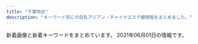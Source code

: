 ```yaml
---
title: "千葉地区"
description: "キーワード別にの巨乳アジアン・チャイナエステ嬢情報をまとめました。"
---
```


新着画像と新着キーワードをまとめています。
2021年06月01日の情報です。

<DmmAffiliateIns />
<KeywordTable
  shops={
    [
    {
        "url": "http://massage-aroma.blue/",
        "station": "JR\u7a32\u6bdb\u99c5\u6771\u53e3",
        "keywords": {
            "86": 6,
            "E": 1,
            "D": 5
        },
        "img_links": [
            "http://massage-aroma.blue/images/nav-003.png",
            "http://massage-aroma.blue/images/cg02.jpg",
            "http://massage-aroma.blue/images/nav-005.png",
            "http://massage-aroma.blue/images/nav-002.png",
            "http://massage-aroma.blue/images/cg05b.jpg",
            "http://massage-aroma.blue/images/no.png",
            "http://massage-aroma.blue/images/cg022.jpg",
            "http://massage-aroma.blue/images/tel.png",
            "http://massage-aroma.blue/images/top001.png",
            "http://massage-aroma.blue/images/nav-001.png",
            "http://massage-aroma.blue/images/cg021.jpg",
            "http://massage-aroma.blue/images/cg07b.jpg",
            "http://massage-aroma.blue/images/cg01a.jpg",
            "http://massage-aroma.blue/images/nav-004.png",
            "http://massage-aroma.blue/images/nav-006.png",
            "http://massage-aroma.blue/images/cg06.jpg",
            "http://massage-aroma.blue/images/cg03.jpg"
        ],
        "name": "For You"
    },
    {
        "keywords": {},
        "img_links": [
            "https://www.ikoi-este.com/images/interior/1.jpg",
            "https://www.ikoi-este.com/sp/img/4.jpg",
            "https://www.ikoi-este.com/images/contents.jpg",
            "https://www.ikoi-este.com/images/y.jpg",
            "https://www.ikoi-este.com/i/images/5.jpg",
            "https://www.ikoi-este.com/images/girl/gal_2104030102251617422567005.jpg",
            "https://www.ikoi-este.com/images/girl/gal_2104030134471617424572004.jpg",
            "https://www.ikoi-este.com/sp/img/3.jpg",
            "https://www.ikoi-este.com/images/interior/s2.jpg",
            "https://www.ikoi-este.com/images/girl/gal_2104030100051617422410004.jpg",
            "https://www.ikoi-este.com/i/images/4.jpg",
            "https://www.ikoi-este.com/images/menu/top_off.jpg",
            "https://www.ikoi-este.com/sp/img/5.jpg",
            "https://www.ikoi-este.com/images/interior/s3.jpg",
            "https://www.ikoi-este.com/sp/img/6.jpg",
            "https://www.ikoi-este.com/images/girl/gal_2104030100051617422410005.jpg",
            "https://www.ikoi-este.com/images/interior/s5.jpg",
            "https://www.ikoi-este.com/sp/img/2.jpg",
            "https://www.ikoi-este.com/sp/img/1.jpg",
            "https://www.ikoi-este.com/i/images/3.jpg",
            "https://www.ikoi-este.com/images/interior/s6.jpg",
            "https://www.ikoi-este.com/images/menu/contents_off.jpg",
            "https://www.ikoi-este.com/images/interior/s1.jpg",
            "https://www.ikoi-este.com/images/girl/gal_2104030102251617422567004.jpg",
            "https://www.ikoi-este.com/images/girl/gal_2104030134471617424572005.jpg",
            "https://www.ikoi-este.com/i/images/6.jpg",
            "https://www.ikoi-este.com/i/images/2.jpg",
            "https://www.ikoi-este.com/images/interior/s4.jpg",
            "https://www.ikoi-este.com/images/menu/interior_off.jpg",
            "https://www.ikoi-este.com/images/menu/staff_off.jpg",
            "https://www.ikoi-este.com/i/images/1.jpg"
        ],
        "station": "JR\u6210\u7530\u99c5",
        "url": "https://www.ikoi-este.com/",
        "name": "\u548c\uff5e\u306a\u3054\u307f\uff5e"
    },
    {
        "station": "\u4eac\u6210\u7dda\u5343\u8449\u4e2d\u592e\u99c5\u6771\u53e3",
        "keywords": {
            "82": 1,
            "C": 2,
            "F": 1,
            "88": 1,
            "84": 1,
            "89": 2,
            "D": 2
        },
        "url": "http://www.es-chiba.com/",
        "name": "\u80e1\u8776\u82b1",
        "img_links": [
            "http://www.es-chiba.com/images/r5.jpg",
            "http://www.es-chiba.com/images/02.jpg",
            "http://www.es-chiba.com/images/index_19.png",
            "http://www.es-chiba.com/girl/girlb2.jpg",
            "http://www.es-chiba.com/images/r2.jpg",
            "http://www.es-chiba.com/girl/girlc1.jpg",
            "http://www.es-chiba.com/images/index_20.png",
            "http://www.es-chiba.com/images/r1.jpg",
            "http://www.es-chiba.com/images/a01.jpg",
            "http://www.es-chiba.com/images/index1_03.png",
            "http://www.es-chiba.com/images/index_09.png",
            "http://www.es-chiba.com/images/s01.jpg",
            "http://www.es-chiba.com/images/index_12.png",
            "http://www.es-chiba.com/images/tit_rec.png",
            "http://www.es-chiba.com/images/tit_info.png",
            "http://www.es-chiba.com/images/index_01.png",
            "http://www.es-chiba.com/girl/girlc3.jpg",
            "http://www.es-chiba.com/girl/girlh1.jpg",
            "http://www.es-chiba.com/images/r6.jpg",
            "http://www.es-chiba.com/images/index_17.png",
            "http://www.es-chiba.com/images/index_04.png",
            "http://www.es-chiba.com/images/r4.jpg",
            "http://www.es-chiba.com/images/tit_staff.png",
            "http://www.es-chiba.com/images/index_22.png",
            "http://www.es-chiba.com/images/01.jpg",
            "http://www.es-chiba.com/girl/07.jpg",
            "http://www.es-chiba.com/images/r3.jpg",
            "http://www.es-chiba.com/images/03.jpg",
            "http://www.es-chiba.com/images/index_14.png",
            "http://www.es-chiba.com/images/a04.jpg",
            "http://www.es-chiba.com/girl/girli2.jpg",
            "http://www.es-chiba.com/images/sys.jpg",
            "http://www.es-chiba.com/images/rec.jpg",
            "http://www.es-chiba.com/images/index_13.png",
            "http://www.es-chiba.com/images/index_07.png",
            "http://www.es-chiba.com/images/hd.jpg",
            "http://www.es-chiba.com/girl/girlh3.jpg",
            "http://www.es-chiba.com/girl/girlb3.jpg",
            "http://www.es-chiba.com/images/acc02.jpg",
            "http://www.es-chiba.com/images/a06.jpg",
            "http://www.es-chiba.com/images/index_11.png",
            "http://www.es-chiba.com/girl/girli1.jpg",
            "http://www.es-chiba.com/girl/girlc2.jpg",
            "http://www.es-chiba.com/images/a05.jpg",
            "http://www.es-chiba.com/images/index_08.png",
            "http://www.es-chiba.com/images/acc01.jpg",
            "http://www.es-chiba.com/images/index_05.png",
            "http://www.es-chiba.com/girl/girli3.jpg",
            "http://www.es-chiba.com/images/s03.jpg",
            "http://www.es-chiba.com/images/s04.jpg",
            "http://www.es-chiba.com/images/a03.jpg",
            "http://www.es-chiba.com/images/a02.jpg",
            "http://www.es-chiba.com/images/index_06.png",
            "http://www.es-chiba.com/girl/girlb1.jpg",
            "http://www.es-chiba.com/images/index_02.png",
            "http://www.es-chiba.com/images/index_10.png",
            "http://www.es-chiba.com/images/s02.jpg",
            "http://www.es-chiba.com/images/line.jpg"
        ]
    },
    {
        "name": "\u30c0\u30a4\u30e4\u30e2\u30f3\u30c9",
        "keywords": {},
        "station": "JR\u6d25\u7530\u6cbc\u99c5\u5317\u53e3",
        "img_links": [
            "http://n-rlx.com/images/index_22.jpg",
            "http://n-rlx.com/images/info_11.jpg",
            "http://n-rlx.com/girl/010.jpg",
            "http://n-rlx.com/images/index_01.jpg",
            "http://n-rlx.com/girl/011.jpg",
            "http://n-rlx.com/girl/013.jpg",
            "http://n-rlx.com/images/rec.jpg",
            "http://n-rlx.com/images/index_02.jpg",
            "http://n-rlx.com/images/index_11.jpg",
            "http://n-rlx.com/girl/012.jpg",
            "http://n-rlx.com/images/index_06.jpg",
            "http://n-rlx.com/images/staff_11.jpg",
            "http://n-rlx.com/images/info.jpg",
            "http://n-rlx.com/images/index_04.jpg",
            "http://n-rlx.com/images/rec_11.jpg",
            "http://n-rlx.com/images/index_03.jpg",
            "http://n-rlx.com/images/index_07.jpg",
            "http://n-rlx.com/images/index_16.jpg",
            "http://n-rlx.com/girl/013a.jpg",
            "http://n-rlx.com/images/index_05.jpg",
            "http://n-rlx.com/images/03.jpg",
            "http://n-rlx.com/images/index_23.jpg",
            "http://n-rlx.com/girl/012a.jpg",
            "http://n-rlx.com/images/qr20190828190925748.png",
            "http://n-rlx.com/girl/00.jpg"
        ],
        "url": "http://n-rlx.com/"
    },
    {
        "url": "http://aroma-relax.pink/",
        "img_links": [
            "http://aroma-relax.pink/images/cg03.jpg",
            "http://aroma-relax.pink/images/r2.jpg",
            "http://aroma-relax.pink/images/cg01.jpg",
            "http://aroma-relax.pink/images/top.jpg",
            "http://aroma-relax.pink/images/cg011.jpg",
            "http://aroma-relax.pink/images/cg05.jpg",
            "http://aroma-relax.pink/images/cg02.jpg",
            "http://aroma-relax.pink/images/r1.jpg",
            "http://aroma-relax.pink/link/menlog.jpg"
        ],
        "keywords": {},
        "name": "\u6e80\u8db3",
        "station": "JR\u4f50\u5009\u99c5\u5317\u53e3"
    },
    {
        "img_links": [
            "http://www.ran.esjoho.com/files/014-02.jpg",
            "http://www.ran.esjoho.com/images/service.png",
            "http://www.ran.esjoho.com/files/010-03.jpg",
            "http://www.ran.esjoho.com/images/xian.png",
            "http://www.ran.esjoho.com/files/002.jpg",
            "http://www.ran.esjoho.com/images/shop/shop03.jpg",
            "http://www.ran.esjoho.com/images/new1.png",
            "http://www.ran.esjoho.com/images/shop/shop04.jpg",
            "http://www.ran.esjoho.com/images/tel.png",
            "http://www.ran.esjoho.com/files/001.jpg",
            "http://www.ran.esjoho.com/images/main_top.png",
            "http://www.ran.esjoho.com/files/001-03.jpg",
            "http://www.ran.esjoho.com/images/main_bottom.png",
            "http://www.ran.esjoho.com/images/zi_staff.png",
            "http://www.ran.esjoho.com/files/010-02.jpg",
            "http://www.ran.esjoho.com/files/007-03.jpg",
            "http://www.ran.esjoho.com/files/014-03.jpg",
            "http://www.ran.esjoho.com/images/zi_massage.png",
            "http://www.ran.esjoho.com/images/s4.jpg",
            "http://www.ran.esjoho.com/files/010.jpg",
            "http://www.ran.esjoho.com/images/new3.png",
            "http://www.ran.esjoho.com/images/pick.png",
            "http://www.ran.esjoho.com/images/s3.jpg",
            "http://www.ran.esjoho.com/images/maga.jpg",
            "http://www.ran.esjoho.com/images/shop/shop01.jpg",
            "http://www.ran.esjoho.com/files/001-02.jpg",
            "http://www.ran.esjoho.com/files/007-02.jpg",
            "http://www.ran.esjoho.com/files/007.jpg",
            "http://www.ran.esjoho.com/images/s5.jpg",
            "http://www.ran.esjoho.com/images/infotiao1.jpg",
            "http://www.ran.esjoho.com/files/014.jpg",
            "http://www.ran.esjoho.com/images/shop/shop02.jpg",
            "http://www.ran.esjoho.com/images/s1.jpg",
            "http://www.ran.esjoho.com/files/002-03.jpg",
            "http://www.ran.esjoho.com/images/s2.jpg",
            "http://www.ran.esjoho.com/files/002-02.jpg"
        ],
        "station": "JR\u7a32\u6bdb\u99c5\u6771\u53e3",
        "name": "\u862d",
        "keywords": {
            "87": 3,
            "D": 4,
            "C": 1,
            "85": 2
        },
        "url": "http://www.ran.esjoho.com/"
    },
    {
        "keywords": {},
        "img_links": [
            "https://yachiyodai-mensesthe.com/images/camp.jpg",
            "https://yachiyodai-mensesthe.com/icon/line.png",
            "https://yachiyodai-mensesthe.com/staff/hiromi-s1.jpg",
            "https://yachiyodai-mensesthe.com/mens-esthe/2021/05/22/yui-s1.jpg",
            "https://yachiyodai-mensesthe.com/images/main1.jpg",
            "https://yachiyodai-mensesthe.com/footer/footer-line.png",
            "https://yachiyodai-mensesthe.com/images/esthe4.jpg",
            "https://yachiyodai-mensesthe.com/images/qrcode.png",
            "https://yachiyodai-mensesthe.com/images/main-sp.jpg",
            "https://yachiyodai-mensesthe.com/images/obi.jpg",
            "https://yachiyodai-mensesthe.com/images/clear.png",
            "https://yachiyodai-mensesthe.com/footer/footer-staff.png",
            "https://yachiyodai-mensesthe.com/images/header3.png",
            "https://yachiyodai-mensesthe.com/staff/keiko-s1.jpg",
            "https://yachiyodai-mensesthe.com/room/room-l6.jpg",
            "https://yachiyodai-mensesthe.com/room/room-l4.jpg",
            "https://yachiyodai-mensesthe.com/staff/hiromi-l1.jpg",
            "https://yachiyodai-mensesthe.com/staff/mimi-l1.jpg",
            "https://yachiyodai-mensesthe.com/staff/keiko-l1.jpg",
            "https://yachiyodai-mensesthe.com/icon/yelp.png",
            "https://yachiyodai-mensesthe.com/mens-esthe/2021/05/28/ayako-s1.jpg",
            "https://yachiyodai-mensesthe.com/icon/twitter.png",
            "https://yachiyodai-mensesthe.com/footer/footer-tel.png",
            "https://yachiyodai-mensesthe.com/staff/ayako-s1.jpg",
            "https://yachiyodai-mensesthe.com/room/room-l2.jpg",
            "https://yachiyodai-mensesthe.com/images/esthe1.jpg",
            "https://yachiyodai-mensesthe.com/staff/ayako-l1.jpg",
            "https://yachiyodai-mensesthe.com/room/room-l1.jpg",
            "https://yachiyodai-mensesthe.com/images/esthe3.jpg",
            "https://yachiyodai-mensesthe.com/staff/mimi-s1.jpg",
            "https://yachiyodai-mensesthe.com/room/room-l3.jpg",
            "https://yachiyodai-mensesthe.com/room/room-l5.jpg",
            "https://yachiyodai-mensesthe.com/images/esthe2.jpg",
            "https://yachiyodai-mensesthe.com/icon/facebook.png"
        ],
        "name": "\u516b\u5343\u4ee3\u30c7\u30e9\u30c3\u30af\u30b9",
        "url": "https://yachiyodai-mensesthe.com/",
        "station": "\u516b\u5343\u4ee3\u53f0\u99c5\u897f\u53e3"
    },
    {
        "station": "\u516b\u5343\u4ee3\u53f0\u99c5\u897f\u53e3",
        "url": "http://www.akizu.esjoho.com/",
        "keywords": {
            "86": 9,
            "C": 3,
            "D": 9,
            "88": 3
        },
        "name": "\u79cb\u6708",
        "img_links": [
            "http://www.akizu.esjoho.com/files/011-03.jpg",
            "http://www.akizu.esjoho.com/files/003.jpg",
            "http://www.akizu.esjoho.com/files/012.jpg",
            "http://www.akizu.esjoho.com/files/007-02.jpg",
            "http://www.akizu.esjoho.com/images/mobile.jpg",
            "http://www.akizu.esjoho.com/files/011.jpg",
            "http://www.akizu.esjoho.com/files/011-02.jpg",
            "http://www.akizu.esjoho.com/files/007-03.jpg",
            "http://www.akizu.esjoho.com/files/007.jpg",
            "http://www.akizu.esjoho.com/files/003-03.jpg",
            "http://www.akizu.esjoho.com/files/003-02.jpg",
            "http://www.akizu.esjoho.com/images/backlistbtn.png",
            "http://www.akizu.esjoho.com/files/012-03.jpg",
            "http://www.akizu.esjoho.com/files/012-02.jpg",
            "http://www.akizu.esjoho.com/images/coverGirlParts.png"
        ]
    },
    {
        "url": "https://yumesato.relaxjp.com/",
        "img_links": [
            "https://yumesato.relaxjp.com/css/nav/nav-006.png",
            "https://yumesato.relaxjp.com/css/staff/staff004.png",
            "https://yumesato.relaxjp.com/css/staff/staff08-a.png",
            "https://yumesato.relaxjp.com/css/top01.png",
            "https://yumesato.relaxjp.com/css/staff/staff09.png",
            "https://yumesato.relaxjp.com/css/staff/staff01.png",
            "https://yumesato.relaxjp.com/css/staff/staff02.png",
            "https://yumesato.relaxjp.com/css/staff/staff06-a.png",
            "https://yumesato.relaxjp.com/css/staff/staff05.png",
            "https://yumesato.relaxjp.com/css/tel.png",
            "https://yumesato.relaxjp.com/css/staff/staff004-a.png",
            "https://yumesato.relaxjp.com/css/staff/staff05-a.png",
            "https://yumesato.relaxjp.com/css/staff/staff07-a.png",
            "https://yumesato.relaxjp.com/css/top02.png",
            "https://yumesato.relaxjp.com/css/staff/staff03-a.png",
            "https://yumesato.relaxjp.com/css/staff/staff03.png",
            "https://yumesato.relaxjp.com/css/staff/staff07.png",
            "https://yumesato.relaxjp.com/css/staff/staff01-a.png",
            "https://yumesato.relaxjp.com/css/nav/nav-001.png",
            "https://yumesato.relaxjp.com/css/nav/nav-004.png",
            "https://yumesato.relaxjp.com/css/staff/staff09-a.png",
            "https://yumesato.relaxjp.com/css/staff/staff08.png",
            "https://yumesato.relaxjp.com/css/nav/nav-005.png",
            "https://yumesato.relaxjp.com/css/staff/staff06.png",
            "https://yumesato.relaxjp.com/css/nav/nav-002.png",
            "https://yumesato.relaxjp.com/css/staff/staff02-a.png",
            "https://yumesato.relaxjp.com/css/nav/nav-003.png"
        ],
        "name": "\u5922\u91cc \uff5e\u3086\u3081\u3055\u3068\uff5e",
        "keywords": {
            "G": 1,
            "93": 1,
            "C": 1,
            "D": 3,
            "86": 7,
            "89": 1,
            "E": 4
        },
        "station": "JR\u56db\u8857\u9053\u99c5\u5317\u53e3"
    },
    {
        "img_links": [],
        "url": "https://yume-yuri.jpn.cm/",
        "station": "JR\u7a32\u6bdb\u99c5\u897f\u53e3",
        "keywords": {},
        "name": "\u5922\u767e\u5408"
    },
    {
        "url": "http://www.relax-leo.com/",
        "station": "\u52dd\u7530\u53f0\u99c5\u5357\u53e3",
        "keywords": {
            "86": 12,
            "C": 13,
            "85": 24
        },
        "img_links": [
            "http://www.relax-leo.com/img/material/gm4_rollout.png",
            "http://www.relax-leo.com/files/019.jpg",
            "http://www.relax-leo.com/img/material/top_pickback.png",
            "http://www.relax-leo.com/files/009.jpg",
            "http://www.relax-leo.com/img/material/att.png",
            "http://www.relax-leo.com/img/top/img_service_03.png",
            "http://www.relax-leo.com/i/img/operation/img_service_02.png",
            "http://www.relax-leo.com/files/022-02.jpg",
            "http://www.relax-leo.com/files/022-03.jpg",
            "http://www.relax-leo.com/files/023-03.jpg",
            "http://www.relax-leo.com/files/008.jpg",
            "http://www.relax-leo.com/files/009-03.jpg",
            "http://www.relax-leo.com/files/021-03.jpg",
            "http://www.relax-leo.com/thumbnails/018.jpg",
            "http://www.relax-leo.com/files/018.jpg",
            "http://www.relax-leo.com/files/019-03.jpg",
            "http://www.relax-leo.com/files/021-02.jpg",
            "http://www.relax-leo.com/files/010-02.jpg",
            "http://www.relax-leo.com/img/material/top_t4.png",
            "http://www.relax-leo.com/files/008-03.jpg",
            "http://www.relax-leo.com/img/material/gm3_rollout.png",
            "http://www.relax-leo.com/img/material/p2_ct1.png",
            "http://www.relax-leo.com/files/023.jpg",
            "http://www.relax-leo.com/img/material/frames.png",
            "http://www.relax-leo.com/i/img/operation/img_service_03.png",
            "http://www.relax-leo.com/thumbnails/011.jpg",
            "http://www.relax-leo.com/img/material/frameback.png",
            "http://www.relax-leo.com/img/material/p3_ct2.png",
            "http://www.relax-leo.com/files/019-02.jpg",
            "http://www.relax-leo.com/img/top/img_service_04.png",
            "http://www.relax-leo.com/i/img/operation/img_service_01.png",
            "http://www.relax-leo.com/thumbnails/019.jpg",
            "http://www.relax-leo.com/thumbnails/015.jpg",
            "http://www.relax-leo.com/img/material/p4_ct1.png",
            "http://www.relax-leo.com/files/011-02.jpg",
            "http://www.relax-leo.com/files/009-02.jpg",
            "http://www.relax-leo.com/img/material/backlistbtn.png",
            "http://www.relax-leo.com/files/018-02.jpg",
            "http://www.relax-leo.com/files/011-03.jpg",
            "http://www.relax-leo.com/img/material/p5_ct1.png",
            "http://www.relax-leo.com/thumbnails/021.jpg",
            "http://www.relax-leo.com/img/material/gm6_rollout.png",
            "http://www.relax-leo.com/i/img/operation/img_service_04.png",
            "http://www.relax-leo.com/files/015-02.jpg",
            "http://www.relax-leo.com/img/material/top_t1.png",
            "http://www.relax-leo.com/img/material/gm1_rollout.png",
            "http://www.relax-leo.com/img/material/camp20201027.jpg",
            "http://www.relax-leo.com/files/011.jpg",
            "http://www.relax-leo.com/files/010.jpg",
            "http://www.relax-leo.com/thumbnails/022.jpg",
            "http://www.relax-leo.com/img/material/age.png",
            "http://www.relax-leo.com/files/018-03.jpg",
            "http://www.relax-leo.com/thumbnails/008.jpg",
            "http://www.relax-leo.com/img/material/top_t2.png",
            "http://www.relax-leo.com/img/material/top_t5.png",
            "http://www.relax-leo.com/img/top/img_service_02.png",
            "http://www.relax-leo.com/files/023-02.jpg",
            "http://www.relax-leo.com/files/015.jpg",
            "http://www.relax-leo.com/img/material/top_t3.png",
            "http://www.relax-leo.com/files/008-02.jpg",
            "http://www.relax-leo.com/files/021.jpg",
            "http://www.relax-leo.com/img/material/gm2_rollout.png",
            "http://www.relax-leo.com/files/015-03.jpg",
            "http://www.relax-leo.com/files/010-03.jpg",
            "http://www.relax-leo.com/index4.jpg",
            "http://www.relax-leo.com/files/022.jpg",
            "http://www.relax-leo.com/thumbnails/009.jpg",
            "http://www.relax-leo.com/img/material/gm5_rollout.png",
            "http://www.relax-leo.com/thumbnails/010.jpg",
            "http://www.relax-leo.com/img/material/p3_ct1.png",
            "http://www.relax-leo.com/img/top/img_service_01.png",
            "http://www.relax-leo.com/thumbnails/023.jpg",
            "http://www.relax-leo.com/img/material/p7_ct1.png"
        ],
        "name": "Leo"
    },
    {
        "keywords": {
            "D": 11,
            "86": 2,
            "88": 2,
            "C": 3,
            "85": 6,
            "84": 4
        },
        "station": "\u9ad8\u6839\u6728\u6238\u99c5\u5317\u53e3",
        "name": "\u7f8e\u9b54\u5973",
        "img_links": [
            "http://yureloyuli.xyz/uploads/210204/1-210204142K0J1.jpg",
            "http://yureloyuli.xyz/uploads/200912/1-200912104044951.jpg",
            "http://yureloyuli.xyz/static/picture/girls-bar.png",
            "http://yureloyuli.xyz/static/picture/info2.jpg",
            "http://yureloyuli.xyz/static/picture/bar-infomation.png",
            "http://yureloyuli.xyz/static/picture/bar-inte.png",
            "http://yureloyuli.xyz/uploads/200706/1-200F6092015B8.jpg",
            "http://yureloyuli.xyz/static/picture/info_text.jpg",
            "http://yureloyuli.xyz/uploads/200326/1-200326091KT30.jpg",
            "http://yureloyuli.xyz/uploads/200722/1-200H215404S47.jpg",
            "http://yureloyuli.xyz/static/picture/bar-news.png",
            "http://yureloyuli.xyz/static/picture/bar-girls.png",
            "http://yureloyuli.xyz/uploads/210102/1-210102131F3W2.jpg",
            "http://yureloyuli.xyz/uploads/200228/1-20022P91635N0.jpg",
            "http://yureloyuli.xyz/uploads/200206/1-20020616251Q12.jpg",
            "http://yureloyuli.xyz/uploads/210308/1-21030Q02F2R6.jpg",
            "http://yureloyuli.xyz/uploads/200324/1-20032409411K31.jpg",
            "http://yureloyuli.xyz/uploads/210218/1-21021Q55420226.jpg",
            "http://yureloyuli.xyz/uploads/200218/1-20021Q20511212.jpg",
            "http://yureloyuli.xyz/uploads/200317/1-20031F92052106.jpg",
            "http://yureloyuli.xyz/static/picture/info1.jpg",
            "http://yureloyuli.xyz/uploads/210504/1-21050415192X16.jpg",
            "http://yureloyuli.xyz/uploads/201113/1-201113153614922.jpg"
        ],
        "url": "http://yureloyuli.xyz/"
    },
    {
        "name": "\u732b\u3061\u3083\u3093",
        "url": "http://guyutie.xyz/",
        "station": "\u5343\u8449\u4e2d\u592e\u99c5\u897f\u53e3",
        "keywords": {
            "88": 4,
            "E": 8,
            "92": 8,
            "F": 4,
            "D": 4,
            "90": 4
        },
        "img_links": [
            "http://guyutie.xyz/uploads/210423/1-2104231005262O.jpg",
            "http://guyutie.xyz/index_files/room2.jpg",
            "http://guyutie.xyz/index_files/room4.jpg",
            "http://guyutie.xyz/uploads/210423/1-210423100551V0.jpg",
            "http://guyutie.xyz/index_files/room1.jpg",
            "http://guyutie.xyz/index_files/room3.jpg",
            "http://guyutie.xyz/uploads/210423/1-210423100539134.jpg",
            "http://guyutie.xyz/uploads/210423/1-2104231005135E.jpg"
        ]
    },
    {
        "name": "Hani\u30fb\u30cf\u30cb",
        "img_links": [
            "http://hani.iest.info/photos/sites/18/2019/10/2019100602133829.jpg",
            "http://hani.iest.info/images/acc2.jpg",
            "http://hani.iest.info/photos/sites/18/2019/12/2019122008033573.jpg",
            "http://hani.iest.info/photos/sites/18/2020/06/2020060903502311.jpg",
            "http://hani.iest.info/images/top.png",
            "http://hani.iest.info/images/s3.jpg",
            "http://hani.iest.info/photos/sites/18/2019/10/2019101407222356.jpg",
            "http://hani.iest.info/photos/sites/18/2021/04/202104290552300.jpg",
            "http://hani.iest.info/photos/sites/18/2019/10/2019100602133570.jpg",
            "http://hani.iest.info/photos/sites/18/2019/10/2019101407222923.jpg",
            "http://hani.iest.info/photos/sites/18/2019/12/201912200803389.jpg",
            "http://hani.iest.info/photos/sites/18/2019/10/2019100602133354.jpg",
            "http://hani.iest.info/photos/sites/18/2020/05/2020052207375063.jpg",
            "http://hani.iest.info/photos/sites/18/2021/05/2021052205570965.jpg",
            "http://hani.iest.info/images/room2.jpg",
            "http://hani.iest.info/photos/sites/18/2019/10/201910060213393.jpg",
            "http://hani.iest.info/photos/sites/18/2020/06/2020060903502382.jpg",
            "http://hani.iest.info/photos/sites/18/2020/06/2020060903502282.jpg",
            "http://hani.iest.info/photos/sites/18/2020/04/2020040603070417.jpg",
            "http://hani.iest.info/photos/sites/18/2021/05/2021052205570339.jpg",
            "http://hani.iest.info/photos/sites/18/2020/02/2020022704442031.jpg",
            "http://hani.iest.info/photos/sites/18/2019/10/2019100602133666.jpg",
            "http://hani.iest.info/photos/sites/18/2019/11/2019112910073821.jpg",
            "http://hani.iest.info/images/acc3.jpg",
            "http://hani.iest.info/images/room1.jpg",
            "http://hani.iest.info/images/s_link.png",
            "http://hani.iest.info/photos/sites/18/2019/12/2019122008033171.jpg",
            "http://hani.iest.info/images/news.png",
            "http://hani.iest.info/photos/sites/18/2019/10/201910060213371.jpg",
            "http://hani.iest.info/photos/sites/18/2020/02/2020022704441935.jpg",
            "http://hani.iest.info/images/mobile.jpg",
            "http://hani.iest.info/images/room3.jpg",
            "http://hani.iest.info/photos/sites/18/2019/10/2019100602133621.jpg",
            "http://hani.iest.info/images/s_staff.png",
            "http://hani.iest.info/photos/sites/18/2020/04/2020040603065891.jpg",
            "http://hani.iest.info/photos/sites/18/2019/10/201910060213369.jpg",
            "http://hani.iest.info/photos/sites/18/2019/12/2019120309530549.jpg",
            "http://hani.iest.info/images/room4.jpg",
            "http://hani.iest.info/images/s1.jpg",
            "http://hani.iest.info/photos/sites/18/2019/10/2019101903334729.jpg",
            "http://hani.iest.info/images/acc1.jpg"
        ],
        "keywords": {
            "E": 72,
            "D": 108,
            "89": 18,
            "86": 72,
            "88": 36,
            "87": 108,
            "F": 72,
            "85": 36,
            "84": 36,
            "\u30bb\u30af\u30b7\u30fc": 18,
            "C": 54
        },
        "station": "JR\u897f\u5343\u8449\u99c5\u5357\u53e3",
        "url": "http://hani.iest.info/"
    },
    {
        "url": "http://heart-est.tokyo/",
        "name": "\u307e\u3054\u3053\u308d",
        "keywords": {
            "86": 1,
            "85": 2,
            "84": 1
        },
        "img_links": [
            "http://heart-est.tokyo/images/r1.jpg",
            "http://heart-est.tokyo/images/haruka.jpg",
            "http://heart-est.tokyo/images/r2.jpg",
            "http://heart-est.tokyo/images/new-t.jpg",
            "http://heart-est.tokyo/images/r3.jpg",
            "http://heart-est.tokyo/images/staff-tite.jpg",
            "http://heart-est.tokyo/images/emi.jpg",
            "http://heart-est.tokyo/images/riri.jpg",
            "http://heart-est.tokyo/images/shizuka.jpg",
            "http://heart-est.tokyo/images/link-tite.jpg",
            "http://heart-est.tokyo/images/g0.jpg",
            "http://heart-est.tokyo/images/end.png",
            "http://heart-est.tokyo/images/newface-t.jpg",
            "http://heart-est.tokyo/images/r4.jpg",
            "http://heart-est.tokyo/images/heart.png"
        ],
        "station": "JR\u6210\u7530\u99c5\u6771\u53e3"
    },
    {
        "url": "http://peach-est.com/",
        "station": "JR\u7a32\u6bdb\u99c5\u6771\u53e3",
        "name": "\u30d4\u30fc\u30c1",
        "img_links": [
            "http://peach-est.com/staff/yuki.jpg",
            "http://peach-est.com/staff/pic04.jpg",
            "http://peach-est.com/staff/ayaka.jpg",
            "http://peach-est.com/staff/nana.jpg",
            "http://peach-est.com/staff/yuyu.jpg",
            "http://peach-est.com/staff/aki.jpg",
            "http://peach-est.com/staff/moe.jpg",
            "http://peach-est.com/room/r-1.jpg",
            "http://peach-est.com/images/staff/staff-1-3.jpg",
            "http://peach-est.com/staff/risa.jpg",
            "http://peach-est.com/staff/sayuri.jpg",
            "http://peach-est.com/img/index_06.jpg",
            "http://peach-est.com/img/st1-1.jpg",
            "http://peach-est.com/staff/ayumi.jpg",
            "http://peach-est.com/room/r-3.jpg",
            "http://peach-est.com/staff/emi.jpg",
            "http://peach-est.com/room/r-6.jpg",
            "http://peach-est.com/staff/rina.jpg",
            "http://peach-est.com/staff/yui1.jpg",
            "http://peach-est.com/img/index_03.jpg",
            "http://peach-est.com/room/r-5.jpg",
            "http://peach-est.com/staff/riri.jpg",
            "http://peach-est.com/img/index_09.jpg"
        ],
        "keywords": {
            "C": 17,
            "87": 1,
            "85": 7
        }
    },
    {
        "station": "\u7fd2\u5fd7\u91ce\u99c5",
        "img_links": [
            "http://www.miyu-est.com/images/staff/naomi.jpg",
            "http://www.miyu-est.com/images/newtit.jpg",
            "http://www.miyu-est.com/images/staff/sora.jpg",
            "http://www.miyu-est.com/images/s-2/2-4.jpg",
            "http://www.miyu-est.com/images/r-5.jpg",
            "http://www.miyu-est.com/images/10.jpg",
            "http://www.miyu-est.com/images/r-3.jpg",
            "http://www.miyu-est.com/images/r-1.jpg",
            "http://www.miyu-est.com/images/staff/jinmi.jpg",
            "http://www.miyu-est.com/images/staff/harumi.jpg",
            "http://www.miyu-est.com/images/titestaff.png",
            "http://www.miyu-est.com/images/s-3/3-4.jpg",
            "http://www.miyu-est.com/images/staff/nana.jpg",
            "http://www.miyu-est.com/images/r-2.jpg",
            "http://www.miyu-est.com/images/r-4.jpg",
            "http://www.miyu-est.com/images/9.jpg",
            "http://www.miyu-est.com/images/top.jpg",
            "http://www.miyu-est.com/images/3.jpg",
            "http://www.miyu-est.com/images/mobile.png",
            "http://www.miyu-est.com/images/staff/miho.jpg",
            "http://www.miyu-est.com/images/staff/s2.jpg",
            "http://www.miyu-est.com/images/r-6.jpg"
        ],
        "name": "\u7f8e\u512a",
        "url": "http://www.miyu-est.com/",
        "keywords": {
            "87": 1,
            "F": 1
        }
    },
    {
        "img_links": [
            "http://momoka.iest.info/images/tit_pick.png",
            "http://momoka.iest.info/photos/sites/11/2020/08/2020081513232423.jpg",
            "http://momoka.iest.info/photos/sites/11/2021/02/2021021911090965.jpg",
            "http://momoka.iest.info/images/link_nav04.jpg",
            "http://momoka.iest.info/photos/sites/11/2020/01/2020010615504056.jpg",
            "http://momoka.iest.info/images/staff02.png",
            "http://momoka.iest.info/images/link_nav06.jpg",
            "http://momoka.iest.info/photos/sites/11/2020/12/2020121016111969.jpg",
            "http://momoka.iest.info/images/link_nav05.jpg",
            "http://momoka.iest.info/images/top.png",
            "http://momoka.iest.info/photos/sites/11/2020/07/2020073110302456.jpg",
            "http://momoka.iest.info/photos/sites/11/2020/02/2020020411095362.jpg",
            "http://momoka.iest.info/images/side_tel.jpg",
            "http://momoka.iest.info/photos/sites/11/2021/01/202101081554510.jpg",
            "http://momoka.iest.info/images/staff01.png",
            "http://momoka.iest.info/photos/sites/11/2020/01/202001061550092.jpg",
            "http://momoka.iest.info/photos/sites/11/2019/12/2019121918430664.jpg",
            "http://momoka.iest.info/images/sp_top.png",
            "http://momoka.iest.info/photos/sites/11/2021/04/2021042614474181-600x800.jpg",
            "http://momoka.iest.info/photos/sites/11/2021/04/2021041915274145-600x800.jpg",
            "http://momoka.iest.info/images/tit_staff1.png",
            "http://momoka.iest.info/photos/sites/11/2021/04/2021041915274145.jpg",
            "http://momoka.iest.info/photos/sites/11/2019/11/2019112219364120.jpg",
            "http://momoka.iest.info/photos/sites/11/2021/02/2021022610281385.jpg",
            "http://momoka.iest.info/photos/sites/11/2021/04/202104031114456.jpg",
            "http://momoka.iest.info/images/link_nav03.jpg",
            "http://momoka.iest.info/images/side_mobile.jpg",
            "http://momoka.iest.info/photos/sites/11/2021/04/2021040412543851.jpg",
            "http://momoka.iest.info/photos/sites/11/2021/03/2021032715032815.jpg",
            "http://momoka.iest.info/photos/sites/11/2021/04/2021042011033371.jpg",
            "http://momoka.iest.info/photos/sites/11/2021/04/2021042011033371-600x800.jpg",
            "http://momoka.iest.info/images/link_nav02.jpg",
            "http://momoka.iest.info/images/tit_link.png",
            "http://momoka.iest.info/photos/sites/11/2020/08/2020081513255337.jpg",
            "http://momoka.iest.info/images/link_nav01.jpg",
            "http://momoka.iest.info/photos/sites/11/2021/05/2021052010441693.jpg",
            "http://momoka.iest.info/images/tit_new.png",
            "http://momoka.iest.info/photos/sites/11/2020/07/2020073110302456-e1600047741736.jpg",
            "http://momoka.iest.info/photos/sites/11/2019/12/2019120814110783.jpg",
            "http://momoka.iest.info/photos/sites/11/2021/04/2021042614474181.jpg",
            "http://momoka.iest.info/photos/sites/11/2020/08/2020082910555470-e1599761265797.jpg",
            "http://momoka.iest.info/photos/sites/11/2021/05/2021052010441693-600x800.jpg",
            "http://momoka.iest.info/images/end.png",
            "http://momoka.iest.info/photos/sites/11/2019/12/2019120410554229.jpg"
        ],
        "name": "\u6843\u9999",
        "keywords": {
            "G": 3,
            "D": 12,
            "88": 2,
            "C": 2,
            "85": 3,
            "89": 2,
            "82": 1,
            "91": 1,
            "86": 4,
            "84": 1,
            "E": 4,
            "87": 5,
            "83": 2
        },
        "url": "http://momoka.iest.info/",
        "station": "JR\u6d25\u7530\u6cbc\u99c5\u5317\u53e3"
    },
    {
        "station": "JR\u7a32\u6bdb\u99c5\u897f\u53e3",
        "url": "https://inage-grace.com/",
        "img_links": [
            "https://inage-mensesthe.com/images/header3.png",
            "https://inage-grace.com/room/room-l1.jpg",
            "https://inage-grace.com/images/main-sp.jpg",
            "https://inage-grace.com/staff/sora-l1.jpg",
            "https://inage-grace.com/images/qrcode.png",
            "https://inage-mensesthe.com/icon/line.png",
            "https://inage-mensesthe.com/icon/yelp.png",
            "https://inage-grace.com/icon/line.png",
            "https://inage-grace.com/footer/footer-tel.png",
            "https://inage-grace.com/images/esthe3.jpg",
            "https://inage-grace.com/icon/yelp.png",
            "https://inage-grace.com/images/esthe1.jpg",
            "https://inage-grace.com/room/room-l3.jpg",
            "https://inage-mensesthe.com/images/clear.png",
            "https://inage-grace.com/images/clear.png",
            "https://inage-grace.com/room/room-l2.jpg",
            "https://inage-grace.com/staff/sora-top.jpg",
            "https://inage-mensesthe.com/icon/facebook.png",
            "https://inage-grace.com/staff/aika-s1.jpg",
            "https://inage-grace.com/footer/footer-line.png",
            "https://inage-grace.com/room/room-l4.jpg",
            "https://inage-grace.com/staff/aika-l1.jpg",
            "https://inage-grace.com/icon/twitter.png",
            "https://inage-mensesthe.com/images/main1.jpg",
            "https://inage-grace.com/staff/sora-s1.jpg",
            "https://inage-grace.com/icon/facebook.png",
            "https://inage-grace.com/images/esthe4.jpg",
            "https://inage-grace.com/images/header3.png",
            "https://inage-grace.com/staff/mai-top.jpg",
            "https://inage-grace.com/footer/footer-staff.png",
            "https://inage-grace.com/staff/aika-top.jpg",
            "https://inage-grace.com/staff/mai-s1.jpg",
            "https://inage-mensesthe.com/images/main-sp.jpg",
            "https://inage-grace.com/images/esthe2.jpg",
            "https://inage-mensesthe.com/icon/twitter.png",
            "https://inage-grace.com/images/main1.jpg",
            "https://inage-grace.com/staff/mai-l1.jpg"
        ],
        "keywords": {
            "84": 4,
            "86": 4,
            "87": 4
        },
        "name": "Grace"
    },
    {
        "keywords": {
            "86": 6,
            "85": 6,
            "D": 16,
            "83": 4
        },
        "station": "\u5343\u8449\u4e2d\u592e\u99c5\u897f\u53e3",
        "name": "\u30b9\u30a4\u30fc\u30c8\u30cf\u30cb\u30fc",
        "img_links": [
            "https://sweet-honey.iest.info/images/mainimg.jpg",
            "https://sweet-honey.iest.info/images/room5.jpg",
            "https://sweet-honey.iest.info/photos/sites/55/2021/05/2021052714452225-e1622422168294.jpeg",
            "https://sweet-honey.iest.info/photos/sites/55/2021/04/2021041506061576.jpg",
            "https://sweet-honey.iest.info/images/spmainimg.jpg",
            "https://sweet-honey.iest.info/images/room6.jpg",
            "https://sweet-honey.iest.info/images/room4.jpg",
            "https://sweet-honey.iest.info/photos/sites/55/2021/04/202104150621320.jpg",
            "https://sweet-honey.iest.info/images/pagetop.png",
            "https://sweet-honey.iest.info/images/room3.jpg",
            "https://sweet-honey.iest.info/photos/sites/55/2021/05/2021052706345313.jpeg",
            "https://sweet-honey.iest.info/images/top_sp.png",
            "https://sweet-honey.iest.info/photos/sites/55/2021/04/2021042706342430.jpg",
            "https://sweet-honey.iest.info/photos/sites/55/2021/05/2021052714440124.jpeg",
            "https://sweet-honey.iest.info/images/room1.jpg",
            "https://sweet-honey.iest.info/images/room2.jpg",
            "https://sweet-honey.iest.info/images/top.png"
        ],
        "url": "https://sweet-honey.iest.info/"
    },
    {
        "name": "\u3089\u304f\u3089\u304f",
        "url": "http://www.rakuraku-inage.info/",
        "station": "JR\u7a32\u6bdb\u99c5\u6771\u53e3",
        "img_links": [
            "http://www.rakuraku-inage.info/files/061-02.jpg",
            "http://www.rakuraku-inage.info/files/021-03.jpg",
            "http://www.rakuraku-inage.info/files/021-02.jpg",
            "http://www.rakuraku-inage.info/common/images/photo01.jpg",
            "http://www.rakuraku-inage.info/files/021.jpg",
            "http://www.rakuraku-inage.info/files/047-03.jpg",
            "http://www.rakuraku-inage.info/files/017-03.jpg",
            "http://www.rakuraku-inage.info/files/048.jpg",
            "http://www.rakuraku-inage.info/files/062-03.jpg",
            "http://www.rakuraku-inage.info/files/047-02.jpg",
            "http://www.rakuraku-inage.info/files/062.jpg",
            "http://www.rakuraku-inage.info/images/mainImg_sub.jpg",
            "http://www.rakuraku-inage.info/files/061-03.jpg",
            "http://www.rakuraku-inage.info/files/062-02.jpg",
            "http://www.rakuraku-inage.info/images/icon_tel.png",
            "http://www.rakuraku-inage.info/common/images/photo02.jpg",
            "http://www.rakuraku-inage.info/files/017.jpg",
            "http://www.rakuraku-inage.info/files/061.jpg",
            "http://www.rakuraku-inage.info/files/047.jpg",
            "http://www.rakuraku-inage.info/images/icon_staff.png",
            "http://www.rakuraku-inage.info/files/017-02.jpg",
            "http://www.rakuraku-inage.info/images/icon_info.png",
            "http://www.rakuraku-inage.info/files/048-03.jpg",
            "http://www.rakuraku-inage.info/common/images/photo03.jpg",
            "http://www.rakuraku-inage.info/images/btn2.png",
            "http://www.rakuraku-inage.info/images/icon_top.png",
            "http://www.rakuraku-inage.info/files/048-02.jpg"
        ],
        "keywords": {
            "C": 8,
            "D": 16,
            "83": 4,
            "87": 8,
            "85": 4,
            "86": 4,
            "88": 4
        }
    },
    {
        "keywords": {
            "C": 16,
            "85": 8,
            "D": 32,
            "86": 16,
            "88": 8,
            "87": 16
        },
        "station": "\u52dd\u7530\u53f0\u99c5\u5357\u53e3",
        "img_links": [
            "http://www.shimai.mensnv.com/images/s_news.png",
            "http://www.shimai.mensnv.com/images/m6.jpg",
            "http://www.shimai.mensnv.com/files/011.jpg",
            "http://www.shimai.mensnv.com/files/010.jpg",
            "http://www.shimai.mensnv.com/images/slider-img002.jpg",
            "http://www.shimai.mensnv.com/images/m3.jpg",
            "http://www.shimai.mensnv.com/files/014.jpg",
            "http://www.shimai.mensnv.com/files/015.jpg",
            "http://www.shimai.mensnv.com/images/m2.jpg",
            "http://www.shimai.mensnv.com/files/003.jpg",
            "http://www.shimai.mensnv.com/images/s_pickup.png",
            "http://www.shimai.mensnv.com/images/s_top_therapist.png",
            "http://www.shimai.mensnv.com/files/002.jpg",
            "http://www.shimai.mensnv.com/images/m1.jpg",
            "http://www.shimai.mensnv.com/images/slider-img001.jpg",
            "http://www.shimai.mensnv.com/images/m4.jpg",
            "http://www.shimai.mensnv.com/images/s_message.png"
        ],
        "name": "\u59c9\u59b9",
        "url": "http://www.shimai.mensnv.com/"
    },
    {
        "img_links": [
            "https://es-quorea.com/wp-content/themes/este/img/top-img05a.png",
            "https://es-quorea.com/wp-content/uploads/2021/01/22amore.jpg",
            "https://es-quorea.com/wp-content/uploads/2021/03/89762citeg.jpg",
            "https://es-quorea.com/wp-content/uploads/2020/01/citeg.jpg",
            "https://es-quorea.com/wp-content/themes/este/img/call.png",
            "https://es-quorea.com/wp-content/themes/este/img/2.jpg",
            "https://es-quorea.com/wp-content/themes/este/img/3.jpg",
            "https://es-quorea.com/wp-content/themes/este/img/tel_footer.png",
            "https://es-quorea.com/wp-content/themes/este/img/1.jpg",
            "https://es-quorea.com/wp-content/themes/este/img/top-img01a.png",
            "https://es-quorea.com/wp-content/uploads/2021/01/33amore.jpg",
            "https://es-quorea.com/wp-content/uploads/2021/01/44amore.jpg",
            "https://es-quorea.com/wp-content/themes/este/img/top-img03.png",
            "https://es-quorea.com/wp-content/themes/este/img/4.jpg",
            "https://es-quorea.com/wp-content/themes/este/img/tel_header.png",
            "https://es-quorea.com/wp-content/themes/este/img/top-img01b.png",
            "https://es-quorea.com/wp-content/themes/este/img/top-img05b.png",
            "https://es-quorea.com/wp-content/themes/este/img/top-img02.png"
        ],
        "name": "\u30af\u30aa\u30ec\u30a2",
        "keywords": {
            "E": 7,
            "D": 11
        },
        "station": "JR\u6728\u66f4\u6d25\u99c5\u6771\u53e3",
        "url": "https://es-quorea.com/"
    },
    {
        "station": "JR\u56db\u8857\u9053\u99c5\u5317\u53e3",
        "url": "http://www.cianzan.xyz/",
        "name": "\u304a\u304b\u3048\u308a",
        "keywords": {
            "86": 2,
            "D": 2
        },
        "img_links": [
            "http://www.cianzan.xyz/uploads/201207/1-20120G05I9133.jpg",
            "http://www.cianzan.xyz/uploads/201204/1-20120414562N15.jpg",
            "http://www.cianzan.xyz/static/picture/top003.jpg",
            "http://www.cianzan.xyz/static/picture/nav-003.png",
            "http://www.cianzan.xyz/uploads/201209/1-201209110351409.jpg",
            "http://www.cianzan.xyz/uploads/201209/1-20120911033J44.jpg",
            "http://www.cianzan.xyz/static/picture/left.jpg",
            "http://www.cianzan.xyz/static/picture/nav-002.png",
            "http://www.cianzan.xyz/uploads/201207/1-20120G05H03F.jpg",
            "http://www.cianzan.xyz/static/picture/nav-005.png",
            "http://www.cianzan.xyz/static/picture/top01.png",
            "http://www.cianzan.xyz/static/picture/tel.png",
            "http://www.cianzan.xyz/static/picture/nav-006.png",
            "http://www.cianzan.xyz/static/picture/right.jpg",
            "http://www.cianzan.xyz/static/picture/nav-001.png",
            "http://www.cianzan.xyz/static/picture/nav-004.png",
            "http://www.cianzan.xyz/uploads/201204/1-20120414525DJ.jpg"
        ]
    },
    {
        "station": "JR\u6d25\u7530\u6cbc\u99c5\u5317\u53e3",
        "keywords": {},
        "img_links": [
            "http://utopia.relax-good.com/img/interior/lobby.jpg",
            "http://utopia.relax-good.com/img/cast/rina-02.jpg",
            "http://utopia.relax-good.com/img/cast/uc.jpg",
            "http://utopia.relax-good.com/img/cast/aki-02.jpg",
            "http://utopia.relax-good.com/img/cast/akane-01.jpg",
            "http://utopia.relax-good.com/img/cast/mari-02.jpg",
            "http://utopia.relax-good.com/img/cast/mina-01.jpg",
            "http://utopia.relax-good.com/img/cast/yuki-01.jpg",
            "http://utopia.relax-good.com/img/cast/natsumi-02.jpg",
            "https://scdn.line-apps.com/n/line_add_friends/btn/ja.png",
            "http://utopia.relax-good.com/img/banners/20161121110248_DHQPVQBC_UXZGZTLA.jpg",
            "http://utopia.relax-good.com/img/cast/rumi-05.jpg",
            "http://utopia.relax-good.com/img/cast/miya-01.jpg",
            "http://menlog.net/link/menlog8831.jpg",
            "https://qr-official.line.me/sid/M/vig0320r.png",
            "http://utopia.relax-good.com/img/line_mark.png",
            "http://utopia.relax-good.com/img/cast/miyu-01.jpg",
            "http://utopia.relax-good.com/img/cast/emi-01.jpg",
            "http://utopia.relax-good.com/img/cast/nana-01.jpg",
            "http://utopia.relax-good.com/img/cast/kaori-02.jpg",
            "http://utopia.relax-good.com/img/cast/momo-01.jpg"
        ],
        "url": "http://utopia.relax-good.com/",
        "name": "utopia \uff5e\u30e6\u30fc\u30c8\u30d4\u30a2\uff5e"
    },
    {
        "name": "with you",
        "station": "JR\u5343\u8449\u99c5\u6771\u53e3",
        "keywords": {
            "\u4e73": 3
        },
        "url": "http://www.with-you.xyz/",
        "img_links": [
            "http://www.with-you.xyz/Uploads/News/60aaf786e85c6.jpg",
            "http://www.with-you.xyz/Public/Reception/picture/pick_staff6.jpg",
            "http://www.with-you.xyz/Uploads/News/6045c8ad0f0ea.jpg",
            "http://www.with-you.xyz/Uploads/user/5aefb0beaf05c.jpg",
            "http://www.with-you.xyz/ueditor/php/upload/image/20180508/1525743921831574.png",
            "http://www.with-you.xyz/ueditor/php/upload/image/20180507/1525658571678747.png",
            "http://www.with-you.xyz/Uploads/News/6073afa4b26eb.jpg",
            "http://www.with-you.xyz/Uploads/News/6086782d7b9b5.jpg",
            "http://www.with-you.xyz/Uploads/News/60b43cec1f519.jpg",
            "http://www.with-you.xyz/Uploads/user/5aefb12fd808d.jpg",
            "http://www.with-you.xyz/Public/Reception/picture/news.png",
            "http://www.with-you.xyz/Uploads/News/606bbd0713603.jpg",
            "http://www.with-you.xyz/ueditor/php/upload/image/20180508/1525743116677647.jpg",
            "http://www.with-you.xyz/ueditor/php/upload/image/20180507/1525658576587164.png",
            "http://www.with-you.xyz/Public/Reception/picture/staff-bar.png",
            "http://www.with-you.xyz/Uploads/user/5aefb1192c299.jpg",
            "http://www.with-you.xyz/Uploads/News/60331355bced0.jpg",
            "http://www.with-you.xyz/Uploads/News/6058318102681.jpg",
            "http://www.with-you.xyz/Uploads/News/607d2ef3102ec.jpg",
            "http://www.with-you.xyz/Uploads/user/5aefb0da5df20.jpg",
            "http://www.with-you.xyz/Uploads/News/604ef9c5646ef.jpg",
            "http://www.with-you.xyz/Uploads/News/60a1cdc6bc847.jpg",
            "http://www.with-you.xyz/Uploads/News/6098867072da3.jpg",
            "http://www.with-you.xyz/Uploads/News/608f51cdca75d.jpg",
            "http://www.with-you.xyz/Uploads/News/603c771dd0d06.jpg",
            "http://www.with-you.xyz/ueditor/php/upload/image/20180509/1525834473168892.png",
            "http://www.with-you.xyz/Uploads/News/60615e98e12fb.jpg"
        ]
    },
    {
        "name": "\u30cf\u30ca\u30df\u30ba\u30ad",
        "url": "http://tyuiopew.xyz/",
        "station": "JR\u6d25\u7530\u6cbc\u99c5\u5317\u53e3",
        "img_links": [
            "http://tyuiopew.xyz/uploads/201113/1-201113140121425.jpg",
            "http://tyuiopew.xyz/uploads/210412/1-2104121K35JN.jpg",
            "http://tyuiopew.xyz/uploads/201015/1-201015092252D0.jpg",
            "http://tyuiopew.xyz/static/picture/info_text.jpg",
            "http://tyuiopew.xyz/static/picture/bar-infomation.png",
            "http://tyuiopew.xyz/static/picture/info2.jpg",
            "http://tyuiopew.xyz/static/picture/bar-news.png",
            "http://tyuiopew.xyz/static/picture/girls-bar.png",
            "http://tyuiopew.xyz/uploads/210106/1-210106132U6206.jpg",
            "http://tyuiopew.xyz/static/picture/info1.jpg",
            "http://tyuiopew.xyz/static/picture/bar-girls.png",
            "http://tyuiopew.xyz/uploads/210428/1-21042Q54R4222.jpg",
            "http://tyuiopew.xyz/uploads/201015/1-20101509223C14.jpg",
            "http://tyuiopew.xyz/static/picture/bar-inte.png",
            "http://tyuiopew.xyz/uploads/201015/1-201015092312434.jpg",
            "http://tyuiopew.xyz/uploads/210412/1-2104121K12b17.jpg",
            "http://tyuiopew.xyz/uploads/201126/1-2011261434211X.jpg"
        ],
        "keywords": {
            "87": 1,
            "89": 2,
            "C": 6,
            "85": 6,
            "D": 3
        }
    },
    {
        "url": "http://www.yatunomi.com/",
        "img_links": [
            "http://www.yatunomi.com/images/icon_bar.png",
            "http://www.yatunomi.com/images/004.jpg",
            "http://www.yatunomi.com/images/sample_photo4.jpg",
            "http://www.yatunomi.com/images/sample1.jpg",
            "http://www.yatunomi.com/images/3.jpg",
            "http://www.yatunomi.com/images/46-11051416223130.jpg",
            "http://www.yatunomi.com/images/sample_photo2.jpg",
            "http://www.yatunomi.com/images/01.jpg",
            "http://www.yatunomi.com/images/005.jpg",
            "http://www.yatunomi.com/images/sample_photo1.jpg",
            "http://www.yatunomi.com/images/1.jpg",
            "http://www.yatunomi.com/images/003.jpg",
            "http://www.yatunomi.com/images/006.jpg",
            "http://www.yatunomi.com/images/sample_photo3.jpg",
            "http://www.yatunomi.com/images/2.jpg",
            "http://www.yatunomi.com/images/02.jpg"
        ],
        "name": "\u30ea\u30e9\u30db\u30fc\u30e0",
        "station": "\u5317\u7fd2\u5fd7\u91ce\u99c5\u6771\u53e3",
        "keywords": {}
    },
    {
        "img_links": [
            "http://cherry.estheya.com/css/staff/staff11-b.jpg",
            "http://cherry.estheya.com/css/staff/staff07-b.jpg",
            "http://cherry.estheya.com/css/nav/nav-00003.jpg",
            "http://cherry.estheya.com/css/staff/staff0009-c.jpg",
            "http://cherry.estheya.com/css/cam00001.jpg",
            "http://cherry.estheya.com/css/top003.jpg",
            "http://cherry.estheya.com/css/staff/staff12-a.jpg",
            "http://cherry.estheya.com/css/nav/nav-006.jpg",
            "http://cherry.estheya.com/css/nav/nav-0005.jpg",
            "http://cherry.estheya.com/css/nav/nav-0001.jpg",
            "http://cherry.estheya.com/css/nav/nav-0004.jpg",
            "http://cherry.estheya.com/css/staff/staff12-b.jpg",
            "http://cherry.estheya.com/css/nav/nav-00002.jpg",
            "http://cherry.estheya.com/css/staff/staff005-a.jpg",
            "http://cherry.estheya.com/css/staff/staff009-b.jpg",
            "http://cherry.estheya.com/css/staff/staff11-a.jpg",
            "http://cherry.estheya.com/css/staff/staff000004-a.jpg",
            "http://cherry.estheya.com/css/head01.jpg",
            "http://cherry.estheya.com/css/staff/staff009-a.jpg",
            "http://cherry.estheya.com/css/staff/staff11-c.jpg",
            "http://cherry.estheya.com/css/staff/staff07-c.jpg",
            "http://cherry.estheya.com/css/tel.png",
            "http://cherry.estheya.com/css/staff/staff012-c.jpg",
            "http://cherry.estheya.com/css/staff/staff07-a.jpg"
        ],
        "url": "http://cherry.estheya.com/",
        "name": "\u30c1\u30a7\u30ea\u30fc",
        "keywords": {
            "G": 12,
            "88": 12,
            "92": 12,
            "D": 24,
            "86": 12,
            "91": 12,
            "90": 24,
            "E": 24,
            "C": 24
        },
        "station": "JR\u56db\u8857\u9053\u99c5\u5317\u53e3"
    },
    {
        "station": "\u5343\u8449\u4e2d\u592e\u99c5\u6771\u53e3",
        "keywords": {
            "D": 3,
            "92": 2,
            "90": 5,
            "E": 9,
            "89": 5
        },
        "name": "\u840c\u611b -\u3082\u3048\u3042\u3044-",
        "url": "http://moeai.est888.com/",
        "img_links": [
            "http://moeai.est888.com/css/staff/staff01-a.jpg",
            "http://moeai.est888.com/css/staff/staff003.jpg",
            "http://moeai.est888.com/css/staff/staff11-a.jpg",
            "http://moeai.est888.com/css/tel01.png",
            "http://moeai.est888.com/css/staff/staff11.jpg",
            "http://moeai.est888.com/css/staff/staff12-a.jpg",
            "http://moeai.est888.com/css/staff/staff003-a.jpg",
            "http://moeai.est888.com/css/staff/staff08-a.jpg",
            "http://moeai.est888.com/css/staff/staff10-a.jpg",
            "http://moeai.est888.com/css/nav/nav-006.png",
            "http://moeai.est888.com/css/staff/staff06-a.jpg",
            "http://moeai.est888.com/css/staff/staff02-a.jpg",
            "http://moeai.est888.com/css/nav/nav-003.png",
            "http://moeai.est888.com/css/staff/staff004-a.jpg",
            "http://moeai.est888.com/css/nav/nav-005.png",
            "http://moeai.est888.com/css/nav/nav-002.png",
            "http://moeai.est888.com/css/staff/staff08.jpg",
            "http://moeai.est888.com/css/staff/staff12.jpg",
            "http://moeai.est888.com/css/top-right01.jpg",
            "http://moeai.est888.com/css/staff/staff07-a.jpg",
            "http://moeai.est888.com/css/staff/staff02.jpg",
            "http://moeai.est888.com/css/staff/staff005-a.jpg",
            "http://moeai.est888.com/css/staff/staff07.jpg",
            "http://moeai.est888.com/css/nav/nav-001.png",
            "http://moeai.est888.com/css/staff/staff09.jpg",
            "http://moeai.est888.com/css/staff/staff004.jpg",
            "http://moeai.est888.com/css/staff/staff06.jpg",
            "http://moeai.est888.com/css/nav/nav-004.png",
            "http://moeai.est888.com/css/staff/staff01.jpg",
            "http://moeai.est888.com/css/osusume-09.jpg",
            "http://moeai.est888.com/css/staff/staff005.jpg",
            "http://moeai.est888.com/css/staff/staff10.jpg",
            "http://moeai.est888.com/css/staff/staff09-a.jpg"
        ]
    },
    {
        "url": "http://sakura.refle.shop/",
        "keywords": {},
        "img_links": [
            "http://sakura.refle.shop/wp-content/uploads/2021/02/011e151d3ba49801a74fe2b21ee48dc-576x1024.jpg",
            "http://sakura.refle.shop/wp-content/uploads/2021/06/aef115b8ba924d6fef86fb3ab74ff59-768x1024.jpg",
            "http://sakura.refle.shop/wp-content/uploads/2021/02/8bfc95f3196ddfdafdcbf1188a8042e-576x1024.jpg",
            "http://sakura.refle.shop/wp-content/uploads/2021/05/fff4293299069c3e7778810af9b75e9-400x500.jpg",
            "http://sakura.refle.shop/wp-content/uploads/2021/02/u30667598442406118055fm26gp0.jpg",
            "http://sakura.refle.shop/wp-content/uploads/2021/05/fff4293299069c3e7778810af9b75e9-599x1024.jpg",
            "http://sakura.refle.shop/wp-content/uploads/2021/02/fc01b0ad57f84753c67f9cbd1c39504-400x500.jpg",
            "http://sakura.refle.shop/wp-content/uploads/2021/03/980x550-1-1.jpg",
            "http://www.aqut.sakura.ne.jp/sakura/wp-content/uploads/2021/02/640x905.jpg",
            "http://sakura.refle.shop/wp-content/uploads/2021/02/5f3cb976bbb21a5669ff6bd1665841c-576x1024.jpg",
            "http://sakura.refle.shop/wp-content/uploads/2021/02/0ea1abb694e5c2ac70d0c9d9ba0fc0d-576x1024.jpg",
            "http://sakura.refle.shop/wp-content/uploads/2021/02/fc01b0ad57f84753c67f9cbd1c39504-576x1024.jpg",
            "http://sakura.refle.shop/wp-content/uploads/2021/02/8b0ef78fc6219c9d52b8cd277fcf96f-576x1024.jpg",
            "http://sakura.refle.shop/wp-content/uploads/2021/02/28259450e36792ab9dc1c91eedf249b-576x1024.jpg",
            "http://sakura.refle.shop/wp-content/uploads/2021/06/aef115b8ba924d6fef86fb3ab74ff59-400x500.jpg",
            "http://www.aqut.sakura.ne.jp/sakura/wp-content/uploads/2021/02/980x450.jpg"
        ],
        "name": "\u685c",
        "station": "\u9577\u6d66\u99c5\u5357\u53e3"
    },
    {
        "url": "http://aimise.com/",
        "name": "\u91d1\u73b2\u74cf-\u30ad\u30f3\u30ec\u30fc\u30ed\u30fc-",
        "img_links": [
            "http://aimise.com/images/iyasi7.jpg",
            "http://aimise.com/images/240425-1210261S50276.png",
            "http://aimise.com/xj/002.jpg",
            "http://aimise.com/images/an1.jpg",
            "http://aimise.com/xj/006.jpg",
            "http://aimise.com/images/an5.jpg",
            "http://aimise.com/xj/hf/1.jpg",
            "http://aimise.com/xj/hf/2.jpg",
            "http://aimise.com/xj/001.jpg",
            "http://aimise.com/images/iyasi6.jpg",
            "http://aimise.com/images/iyasi8.jpg",
            "http://aimise.com/images/an3.jpg",
            "http://aimise.com/xj/005.jpg",
            "http://aimise.com/xj/01.jpg",
            "http://aimise.com/images/iyasi2.jpg",
            "http://aimise.com/images/an4.jpg",
            "http://aimise.com/images/an6.jpg",
            "http://aimise.com/images/iyasi5.jpg",
            "http://aimise.com/xj/02.jpg",
            "http://aimise.com/images/an2.jpg",
            "http://aimise.com/images/iyasi4.jpg",
            "http://aimise.com/xj/003.jpg",
            "http://aimise.com/xj/03.jpg",
            "http://aimise.com/xj/hf/4.jpg",
            "http://aimise.com/xj/hf/3.jpg",
            "http://aimise.com/xj/004.jpg",
            "http://aimise.com/images/iyasi3.jpg"
        ],
        "keywords": {},
        "station": "\u9ad8\u6839\u6728\u6238\u99c5\u5357\u53e3"
    },
    {
        "station": "JR\u8607\u6211\u99c5\u897f\u53e3",
        "keywords": {
            "86": 4,
            "94": 1,
            "C": 3,
            "85": 4,
            "D": 7,
            "F": 1,
            "88": 2
        },
        "name": "\u7761\u84ee\u82b1",
        "url": "http://riversopdd.site/",
        "img_links": [
            "http://riversopdd.site/static/picture/tel.png",
            "http://riversopdd.site/uploads/191021/1-191021125359649.jpg",
            "http://riversopdd.site/uploads/200807/1-200PG63506145.jpg",
            "http://riversopdd.site/static/picture/top01.png",
            "http://riversopdd.site/static/picture/nav-001.png",
            "http://riversopdd.site/static/picture/nav-002.png",
            "http://riversopdd.site/static/picture/nav-006.png",
            "http://riversopdd.site/uploads/201016/1-2010161601241L.jpg",
            "http://riversopdd.site/uploads/200218/1-20021QG51A56.jpg",
            "http://riversopdd.site/static/picture/top003.jpg",
            "http://riversopdd.site/static/picture/left.jpg",
            "http://riversopdd.site/uploads/201230/1-201230143424H5.jpg",
            "http://riversopdd.site/static/picture/nav-005.png",
            "http://riversopdd.site/static/picture/right.jpg",
            "http://riversopdd.site/uploads/191021/1-19102112532L42.jpg",
            "http://riversopdd.site/uploads/200605/1-2006051J64E48.jpg",
            "http://riversopdd.site/uploads/210128/1-21012Q40403C5.jpg",
            "http://riversopdd.site/uploads/210415/1-21041512423J28.jpg",
            "http://riversopdd.site/static/picture/nav-004.png",
            "http://riversopdd.site/static/picture/nav-003.png",
            "http://riversopdd.site/uploads/191206/1-191206102GaK.jpg",
            "http://riversopdd.site/uploads/201102/1-201102145U1P3.jpg"
        ]
    },
    {
        "img_links": [
            "http://yuraku.xyz/_src/18967448/cam.jpg",
            "http://yuraku.xyz/_src/18967510/img20170726235401893025.png",
            "http://yuraku.xyz/_src/18967518/_dsf3386.jpg",
            "http://yuraku.xyz/_src/18967527/sign.png",
            "http://yuraku.xyz/_src/35726664/cam.jpg",
            "http://yuraku.xyz/_src/18967450/top1.1.png",
            "http://yuraku.xyz/_src/18967516/_dsf3390.jpg",
            "http://yuraku.xyz/_src/36866010/wechatimg196.jpg",
            "http://yuraku.xyz/_src/18967502/img20170726111759249054.png",
            "http://yuraku.xyz/_src/18967526/sign.png",
            "http://yuraku.xyz/_src/20882128/img_2891.jpg",
            "http://yuraku.xyz/_src/18967454/3.png",
            "http://yuraku.xyz/_src/18967456/4.png",
            "http://yuraku.xyz/_src/53238401/9a1dc03e7fc4c368dbf72815a34eee2.jpg",
            "http://yuraku.xyz/_src/18967466/img20170725121742291421.png",
            "http://yuraku.xyz/_src/18967484/img20170725142644542149.png",
            "http://yuraku.xyz/_src/18967479/sign-1.jpg",
            "http://yuraku.xyz/_src/18967460/5.png",
            "http://yuraku.xyz/_src/18967465/_dsf3386.jpg",
            "http://yuraku.xyz/_src/18967464/_dsf3394.jpg",
            "http://yuraku.xyz/_src/18967446/img_2990.jpg",
            "http://yuraku.xyz/_src/18967463/_dsf3390.jpg",
            "http://yuraku.xyz/_src/36849610/wechatimg195.jpg",
            "http://yuraku.xyz/_src/18967497/sign.png",
            "http://yuraku.xyz/_src/18967458/1.png",
            "http://yuraku.xyz/_src/18967447/_x1m6343.jpg",
            "http://yuraku.xyz/_src/51453457/139f161d31a81fc99b2a56bfb9e83ff.jpg",
            "http://yuraku.xyz/_src/18967514/_dsf3393.jpg",
            "http://yuraku.xyz/_src/18967522/img20170726235401893025.png",
            "http://yuraku.xyz/_src/18967495/img20170725223357156708.png",
            "http://yuraku.xyz/_src/18967486/sign-1.jpg",
            "http://yuraku.xyz/_src/20882127/img_3017.jpg",
            "http://yuraku.xyz/_src/18967520/_dsf3394.jpg",
            "http://yuraku.xyz/_src/18967469/news.png",
            "http://yuraku.xyz/_src/18967452/2.png"
        ],
        "station": "\u5343\u8449\u4e2d\u592e\u99c5\u6771\u53e3",
        "name": "\u60a0\u697d",
        "url": "http://yuraku.xyz/",
        "keywords": {}
    },
    {
        "name": "\u9e97\u3046\u3089\u3089",
        "keywords": {
            "88": 1,
            "F": 1
        },
        "url": "http://rosabella.red/",
        "img_links": [
            "http://rosabella.red/_src/52706193/wechatimg1771.jpg",
            "http://rosabella.red/_src/54543219/smartselect_20210527-133753_wechat.jpg",
            "http://rosabella.red/_src/40198165/s_info.jpg",
            "http://rosabella.red/_src/53575325/3361616039248_.pic.jpg",
            "http://rosabella.red/_src/40198214/s_pick.jpg",
            "http://rosabella.red/_src/40198014/sign.png",
            "http://rosabella.red/_src/55499820/wechatimg1114.jpg",
            "http://rosabella.red/_src/40198080/s_face.jpg",
            "http://rosabella.red/_src/40198168/wx00020615-171913%402x.png",
            "http://rosabella.red/_src/54543228/wechatimg568.jpg",
            "http://rosabella.red/_src/40198093/wx00020615-171913%402x.png",
            "http://rosabella.red/_src/40198017/download-1.jpg",
            "http://rosabella.red/_src/50390306/wechatimg1084.jpg",
            "http://rosabella.red/_src/56513991/smartselect_20210527-133753_wechat.jpg",
            "http://rosabella.red/_src/53868760/wechatimg1084.jpg",
            "http://rosabella.red/_src/40198220/s_info.jpg",
            "http://rosabella.red/_src/56513899/smartselect_20210527-133753_wechat.jpg",
            "http://rosabella.red/_src/53868767/wechatimg1084.jpg",
            "http://rosabella.red/_src/55499824/wechatimg1114.jpg",
            "http://rosabella.red/_src/53575326/3361616039248_.pic.jpg",
            "http://rosabella.red/_src/40198159/s_pick.jpg",
            "http://rosabella.red/_src/40198021/download-3.jpg",
            "http://rosabella.red/_src/40198023/download-4.jpg",
            "http://rosabella.red/_src/53575246/3361616039248_.pic.jpg",
            "http://rosabella.red/_src/55497169/wechatimg1114.jpg",
            "http://rosabella.red/_src/52706194/wechatimg1771.jpg",
            "http://rosabella.red/_src/55499826/wechatimg1114.jpg",
            "http://rosabella.red/_src/40198062/s_info.jpg",
            "http://rosabella.red/_src/40198223/wx00020615-171913%402x.png",
            "http://rosabella.red/_src/53575335/3361616039248_.pic.jpg",
            "http://rosabella.red/_src/53575336/3361616039248_.pic.jpg",
            "http://rosabella.red/_src/50390319/wechatimg1084.jpg",
            "http://rosabella.red/_src/40198598/wechatimg1114.jpg",
            "http://rosabella.red/_src/50390320/wechatimg1084.jpg",
            "http://rosabella.red/_src/56057732/wechatimg1771.jpg",
            "http://rosabella.red/_src/40198189/s_face.jpg",
            "http://rosabella.red/_src/44488629/cam-1.jpg",
            "http://rosabella.red/_src/56057635/wechatimg1771.jpg",
            "http://rosabella.red/_src/52706195/wechatimg1771.jpg",
            "http://rosabella.red/_src/54543242/smartselect_20210527-133753_wechat.jpg",
            "http://rosabella.red/_src/40198019/download-2.jpg",
            "http://rosabella.red/_src/40198601/wechatimg1114.jpg",
            "http://rosabella.red/_src/50390318/wechatimg1084.jpg",
            "http://rosabella.red/_src/40198186/s_pick.jpg",
            "http://rosabella.red/_src/56057658/wechatimg1771.jpg",
            "http://rosabella.red/_src/40198162/s_face.jpg",
            "http://rosabella.red/_src/40198192/s_info.jpg",
            "http://rosabella.red/_src/40198143/s_staff01.jpg",
            "http://rosabella.red/_src/56513371/smartselect_20210527-133753_wechat.jpg",
            "http://rosabella.red/_src/40198217/s_face.jpg",
            "http://rosabella.red/_src/40198195/wx00020615-171913%402x.png",
            "http://rosabella.red/_src/40198029/s_pick.jpg",
            "http://rosabella.red/_src/40198015/download.jpg",
            "http://rosabella.red/_src/40198025/download-5.jpg",
            "http://rosabella.red/_src/54543243/smartselect_20210527-133753_wechat.jpg",
            "http://rosabella.red/_src/53575334/3361616039248_.pic.jpg",
            "http://rosabella.red/_src/40198045/s_face.jpg",
            "http://rosabella.red/_src/52706170/wechatimg206.jpg",
            "http://rosabella.red/_src/40198073/s_pick.jpg",
            "http://rosabella.red/_src/56057667/wechatimg1771.jpg",
            "http://rosabella.red/_src/54543244/smartselect_20210527-133753_wechat.jpg",
            "http://rosabella.red/_src/40198065/wx00020615-171913%402x.png",
            "http://rosabella.red/_src/40198090/s_info.jpg",
            "http://rosabella.red/_src/40198600/wechatimg1114.jpg"
        ],
        "station": "JR\u7a32\u6bdb\u99c5\u6771\u53e3"
    },
    {
        "url": "http://pareo.ests.jp/",
        "img_links": [
            "http://pareo.ests.jp/photos/sites/30/2021/04/202104291356332.jpg",
            "http://pareo.ests.jp/images/tit_staff.png",
            "http://pareo.ests.jp/photos/sites/30/2021/01/2021010414173533.jpg",
            "http://pareo.ests.jp/images/room1.jpg",
            "http://pareo.ests.jp/images/top.jpg",
            "http://pareo.ests.jp/images/staff_bj2.png",
            "http://pareo.ests.jp/photos/sites/30/2021/04/2021040717192149.jpg",
            "http://pareo.ests.jp/images/bian.png",
            "http://pareo.ests.jp/images/room4.jpg",
            "http://pareo.ests.jp/photos/sites/30/2021/04/2021041315170047.jpg",
            "http://pareo.ests.jp/images/room3.jpg",
            "http://pareo.ests.jp/images/room2.jpg",
            "http://pareo.ests.jp/photos/sites/30/2020/10/2020100416004380.jpg",
            "http://pareo.ests.jp/images/sp_tit_news.png",
            "http://pareo.ests.jp/images/staff_bj4.png",
            "http://pareo.ests.jp/images/sp_top.jpg",
            "http://pareo.ests.jp/images/mobile.jpg"
        ],
        "name": "PAREO\u30fb\u30d1\u30ec\u30aa",
        "station": "JR\u897f\u5343\u8449\u99c5\u5357\u53e3",
        "keywords": {
            "D": 24,
            "87": 12,
            "E": 6,
            "86": 18
        }
    },
    {
        "name": "\u30aa\u30ec\u30f3\u30b8",
        "station": "JR\u8302\u539f\u99c5\u5357\u53e3",
        "keywords": {},
        "url": "http://www.orange-est.com/",
        "img_links": [
            "http://www.orange-est.com/images/girl/gal_2012280703521609149903005.jpg",
            "http://www.orange-est.com/images/common/170912073106right.jpg",
            "http://www.orange-est.com/images/common/201209044137index.jpg",
            "http://www.orange-est.com/images/info/info01.jpg",
            "http://www.orange-est.com/images/girl/gal_2012090519081607502033005.jpg",
            "http://www.orange-est.com/images/menu/esthe02.jpg",
            "http://www.orange-est.com/images/menu/ac02.jpg",
            "http://www.orange-est.com/images/common/201209044137main.jpg",
            "http://www.orange-est.com/images/menu/top02.jpg",
            "http://www.orange-est.com/images/menu/link02.jpg",
            "http://www.orange-est.com/images/info/info02.jpg",
            "http://www.orange-est.com/images/common/201209044137telephone.jpg",
            "http://www.orange-est.com/images/girls_top.jpg",
            "http://www.orange-est.com/images/menu/info02.jpg",
            "http://www.orange-est.com/images/girl/gal_2012090519241607501998005.jpg"
        ]
    },
    {
        "keywords": {
            "D": 2,
            "86": 2
        },
        "img_links": [
            "http://massage-est.net/images/nav-005.png",
            "http://massage-est.net/images/nav-002.png",
            "http://massage-est.net/images/tel.png",
            "http://massage-est.net/images/nav-004.png",
            "http://massage-est.net/images/nav-006.png",
            "http://massage-est.net/images/cg02.jpg",
            "http://massage-est.net/images/nav-003.png",
            "http://massage-est.net/images/nav-001.png",
            "http://massage-est.net/images/no.png",
            "http://massage-est.net/images/cg05.jpg"
        ],
        "name": "\u8309\u8389\u82b1",
        "station": "JR\u516b\u5e61\u5bbf\u99c5\u897f\u53e3",
        "url": "http://massage-est.net/"
    },
    {
        "keywords": {
            "D": 10,
            "86": 4,
            "C": 4,
            "88": 2,
            "87": 8
        },
        "url": "http://www.es-bluehawai.com/",
        "name": "BLUE\u30cf\u30ef\u30a4",
        "station": "JR\u6d25\u7530\u6cbc\u99c5\u5317\u53e3",
        "img_links": [
            "http://www.es-bluehawai.com/files/013-02.jpg",
            "http://www.es-bluehawai.com/images/concept.jpg",
            "http://www.es-bluehawai.com/images/goback.jpg",
            "http://www.es-bluehawai.com/files/010.jpg",
            "http://www.es-bluehawai.com/files/014-02.jpg",
            "http://www.es-bluehawai.com/files/008-02.jpg",
            "http://www.es-bluehawai.com/files/012-02.jpg",
            "http://www.es-bluehawai.com/files/009.jpg",
            "http://www.es-bluehawai.com/files/009-02.jpg",
            "http://www.es-bluehawai.com/files/011-02.jpg",
            "http://www.es-bluehawai.com/images/attention.png",
            "http://www.es-bluehawai.com/files/011.jpg",
            "http://www.es-bluehawai.com/images/infoSlide01.jpg",
            "http://www.es-bluehawai.com/files/012.jpg",
            "http://www.es-bluehawai.com/files/010-02.jpg",
            "http://www.es-bluehawai.com/files/013.jpg",
            "http://www.es-bluehawai.com/images/coverParts.png",
            "http://www.es-bluehawai.com/files/008.jpg",
            "http://www.es-bluehawai.com/files/014.jpg"
        ]
    },
    {
        "station": "\u5343\u8449\u4e2d\u592e\u99c5\u897f\u53e3",
        "name": "37.5\u2103",
        "img_links": [
            "http://biretter.xyz/static/picture/nav06.png",
            "http://biretter.xyz/static/picture/m-top03.png",
            "http://biretter.xyz/static/picture/m-top04.png",
            "http://biretter.xyz/uploads/210512/1-210512150Kc06.jpg",
            "http://biretter.xyz/static/picture/sp-qizu.png",
            "http://biretter.xyz/static/picture/nav05.png",
            "http://biretter.xyz/static/picture/nav03.png",
            "http://biretter.xyz/uploads/210512/1-210512150635109.jpg",
            "http://biretter.xyz/uploads/210506/1-210506124301S8.jpg",
            "http://biretter.xyz/static/picture/m-head03.png",
            "http://biretter.xyz/static/picture/nav04.png",
            "http://biretter.xyz/static/picture/nav01.png",
            "http://biretter.xyz/static/picture/m-top02.png",
            "http://biretter.xyz/uploads/210323/1-210323131023340.jpg",
            "http://biretter.xyz/static/picture/sp-tel.png",
            "http://biretter.xyz/static/picture/nav02.png"
        ],
        "url": "http://biretter.xyz/",
        "keywords": {
            "D": 1,
            "C": 1,
            "85": 2,
            "89": 1
        }
    },
    {
        "keywords": {
            "C": 7
        },
        "img_links": [
            "http://tsukinokoi.a1.tyo.ac/upload/sites/10/2016/12/staff2.jpg",
            "http://tsukinokoi.tyo.ac/images/s_news.png",
            "http://tsukinokoi.tyo.ac/images/info1.png",
            "http://tsukinokoi.tyo.ac/images/s_pick.png",
            "http://tsukinokoi.a1.tyo.ac/upload/sites/10/2016/12/staff2-280x411.jpg",
            "http://tsukinokoi.tyo.ac/images/new.png",
            "http://tsukinokoi.a1.tyo.ac/upload/sites/10/2016/12/staff1-280x411.jpg",
            "http://tsukinokoi.tyo.ac/images/top.png",
            "http://tsukinokoi.tyo.ac/images/s_staff.png",
            "http://tsukinokoi.a1.tyo.ac/upload/sites/10/2016/12/staff1.jpg"
        ],
        "url": "http://tsukinokoi.tyo.ac/",
        "station": "\u4eac\u6210\u81fc\u4e95\u99c5\u5317\u53e3",
        "name": "\u6708\u306e\u604b"
    },
    {
        "keywords": {
            "85": 2,
            "86": 6,
            "87": 14,
            "84": 2,
            "C": 24,
            "88": 2,
            "D": 22
        },
        "name": "\u30e9\u30d6\u30b2\u30fc\u30e0",
        "img_links": [
            "http://www.lovegame.iesjp.com/files/048.jpg",
            "http://www.lovegame.iesjp.com/files/041.jpg",
            "http://www.lovegame.iesjp.com/files/026-02.jpg",
            "http://www.lovegame.iesjp.com/files/013-02.jpg",
            "http://www.lovegame.iesjp.com/files/025-02.jpg",
            "http://www.lovegame.iesjp.com/files/002.jpg",
            "http://www.lovegame.iesjp.com/files/049.jpg",
            "http://www.lovegame.iesjp.com/files/040.jpg",
            "http://www.lovegame.iesjp.com/files/029.jpg",
            "http://www.lovegame.iesjp.com/files/046-02.jpg",
            "http://www.lovegame.iesjp.com/images/slider/2.jpg",
            "http://www.lovegame.iesjp.com/images/slider/1.jpg",
            "http://www.lovegame.iesjp.com/files/024.jpg",
            "http://www.lovegame.iesjp.com/files/014.jpg",
            "http://www.lovegame.iesjp.com/files/040-02.jpg",
            "http://www.lovegame.iesjp.com/files/025.jpg",
            "http://www.lovegame.iesjp.com/img/btn_blog.png",
            "http://www.lovegame.iesjp.com/images/slider/3.jpg",
            "http://www.lovegame.iesjp.com/files/048-02.jpg",
            "http://www.lovegame.iesjp.com/img/btn_side_mobile.jpg",
            "http://www.lovegame.iesjp.com/img/ttl_news.png",
            "http://www.lovegame.iesjp.com/img/goback.jpg",
            "http://www.lovegame.iesjp.com/files/002-02.jpg",
            "http://www.lovegame.iesjp.com/files/046.jpg",
            "http://www.lovegame.iesjp.com/files/014-02.jpg",
            "http://www.lovegame.iesjp.com/files/013.jpg",
            "http://www.lovegame.iesjp.com/files/049-02.jpg",
            "http://www.lovegame.iesjp.com/img/ttl_info.png",
            "http://www.lovegame.iesjp.com/img/pickup.jpg",
            "http://www.lovegame.iesjp.com/files/032-02.jpg",
            "http://www.lovegame.iesjp.com/files/024-02.jpg",
            "http://www.lovegame.iesjp.com/img/tel.png",
            "http://www.lovegame.iesjp.com/files/026.jpg",
            "http://www.lovegame.iesjp.com/files/041-02.jpg",
            "http://www.lovegame.iesjp.com/files/032.jpg",
            "http://www.lovegame.iesjp.com/files/029-02.jpg"
        ],
        "station": "JR\u7a32\u6bdb\u99c5\u6771\u53e3",
        "url": "http://www.lovegame.iesjp.com/"
    },
    {
        "station": "\u4eac\u6210\u5927\u4e45\u4fdd\u99c5",
        "keywords": {},
        "url": "http://es-littlefairy.xyz/",
        "name": "\u512a\u30fb\u3086\u3046",
        "img_links": [
            "http://es-littlefairy.xyz/_src/31705102/sign.png",
            "http://es-littlefairy.xyz/_src/31705039/staff2.jpg",
            "http://es-littlefairy.xyz/_src/31705043/staff2.jpg",
            "http://es-littlefairy.xyz/_src/31704943/s1.png",
            "http://es-littlefairy.xyz/_src/31705013/nophoto.jpg",
            "http://es-littlefairy.xyz/_src/36400658/nophoto.jpg",
            "http://es-littlefairy.xyz/_src/31705028/staff6.jpg",
            "http://es-littlefairy.xyz/_src/31705021/staff7.jpg",
            "http://es-littlefairy.xyz/_src/31705032/staff6.jpg",
            "http://es-littlefairy.xyz/_src/31705015/staff_line.png",
            "http://es-littlefairy.xyz/_src/31705034/nophoto.jpg",
            "http://es-littlefairy.xyz/_src/31705004/s_staff.png",
            "http://es-littlefairy.xyz/_src/31705037/staff_line.png",
            "http://es-littlefairy.xyz/_src/31705008/sign.png",
            "http://es-littlefairy.xyz/_src/31705070/sign.png",
            "http://es-littlefairy.xyz/_src/36400597/staff8.png",
            "http://es-littlefairy.xyz/_src/31704960/end1.png",
            "http://es-littlefairy.xyz/_src/31705017/staff7.jpg",
            "http://es-littlefairy.xyz/_src/36400657/staff8.jpg",
            "http://es-littlefairy.xyz/_src/31704938/s2.png",
            "http://es-littlefairy.xyz/_src/31704940/staff2.jpg",
            "http://es-littlefairy.xyz/_src/31705056/nophoto.jpg",
            "http://es-littlefairy.xyz/_src/36400656/staff8.jpg",
            "http://es-littlefairy.xyz/_src/31705098/denpu.jpg",
            "http://es-littlefairy.xyz/_src/31705106/sign.png",
            "http://es-littlefairy.xyz/_src/31704946/3.png",
            "http://es-littlefairy.xyz/_src/31705012/staff8.png",
            "http://es-littlefairy.xyz/_src/31704941/staff3.jpg",
            "http://es-littlefairy.xyz/_src/31705055/staff3.jpg",
            "http://es-littlefairy.xyz/_src/31705045/nophoto.jpg",
            "http://es-littlefairy.xyz/_src/31704980/sign.png",
            "http://es-littlefairy.xyz/_src/31704998/staff8.png",
            "http://es-littlefairy.xyz/_src/31705022/staff7.jpg",
            "http://es-littlefairy.xyz/_src/31705023/nophoto.jpg",
            "http://es-littlefairy.xyz/_src/36400652/staff8.jpg",
            "http://es-littlefairy.xyz/_src/31705048/staff_line.png",
            "http://es-littlefairy.xyz/_src/31704914/sign.png",
            "http://es-littlefairy.xyz/_src/31705063/sign.png",
            "http://es-littlefairy.xyz/_src/31704981/sign.png",
            "http://es-littlefairy.xyz/_src/31705044/staff2.jpg",
            "http://es-littlefairy.xyz/_src/31705011/staff8.png",
            "http://es-littlefairy.xyz/_src/31704996/staff_line.png",
            "http://es-littlefairy.xyz/_src/36400671/1.png",
            "http://es-littlefairy.xyz/_src/31704952/s3.png",
            "http://es-littlefairy.xyz/_src/36400663/staff_line.png",
            "http://es-littlefairy.xyz/_src/31705033/staff6.jpg",
            "http://es-littlefairy.xyz/_src/31705081/sign.png",
            "http://es-littlefairy.xyz/_src/31704948/1.png",
            "http://es-littlefairy.xyz/_src/31705026/staff_line.png",
            "http://es-littlefairy.xyz/_src/31705002/sign.png",
            "http://es-littlefairy.xyz/_src/31705050/staff3.jpg",
            "http://es-littlefairy.xyz/_src/31705085/sign.png",
            "http://es-littlefairy.xyz/_src/31704942/staff8.jpg",
            "http://es-littlefairy.xyz/_src/31705054/staff3.jpg"
        ]
    },
    {
        "img_links": [
            "https://www.harurelaxation.com/prof/6/02.jpg",
            "https://www.harurelaxation.com/prof/9/top.jpg",
            "https://www.harurelaxation.com/prof/8/02.jpg",
            "https://www.harurelaxation.com/prof/3/01.jpg",
            "https://www.harurelaxation.com/prof/10/02.jpg",
            "https://www.harurelaxation.com/prof/1/01.jpg",
            "https://www.harurelaxation.com/prof/5/02.jpg",
            "https://www.harurelaxation.com/prof/7/top.jpg",
            "https://www.harurelaxation.com/prof/7/02.jpg",
            "https://www.harurelaxation.com/prof/6/top.jpg",
            "https://www.harurelaxation.com/img/tmp/sns_bt1.png",
            "https://www.harurelaxation.com/prof/8/top.jpg",
            "https://www.harurelaxation.com/prof/6/01.jpg",
            "https://www.harurelaxation.com/prof/9/01.jpg",
            "https://www.harurelaxation.com/prof/5/top.jpg",
            "https://www.harurelaxation.com/prof/10/top.jpg",
            "https://www.harurelaxation.com/img/tmp/sns_bt2.png",
            "https://www.harurelaxation.com/prof/7/01.jpg",
            "https://www.harurelaxation.com/prof/5/01.jpg",
            "https://www.harurelaxation.com/prof/1/02.jpg",
            "https://www.harurelaxation.com/prof/8/01.jpg",
            "https://www.harurelaxation.com/prof/3/02.jpg",
            "https://www.harurelaxation.com/prof/1/top.jpg",
            "https://www.harurelaxation.com/prof/3/top.jpg",
            "https://www.harurelaxation.com/img/all/loader.png",
            "https://www.harurelaxation.com/prof/10/01.jpg",
            "https://www.harurelaxation.com/prof/10/03.jpg"
        ],
        "name": "HARU",
        "url": "https://www.harurelaxation.com/",
        "keywords": {
            "D": 12,
            "84": 6,
            "\u80f8": 2,
            "C": 6,
            "82": 6,
            "E": 3,
            "83": 9
        },
        "station": "JR\u8302\u539f\u99c5"
    },
    {
        "name": "\u30e9\u30e0\u30b8",
        "keywords": {
            "86": 40,
            "88": 10,
            "85": 20,
            "84": 10,
            "C": 16,
            "F": 10,
            "E": 20,
            "83": 10,
            "D": 60
        },
        "img_links": [
            "http://lambsey.ies.bz/images/room4.jpg",
            "http://lambsey.ies.bz/images/line1.png",
            "http://lambsey.ies.bz/photos/sites/68/2021/05/2021050412434350.jpg",
            "http://lambsey.ies.bz/photos/sites/68/2021/05/2021050714125329.jpg",
            "http://lambsey.ies.bz/photos/sites/68/2021/05/2021050810551260.jpg",
            "http://lambsey.ies.bz/images/top.jpg",
            "http://lambsey.ies.bz/images/zi_staff.png",
            "http://lambsey.ies.bz/photos/sites/68/2021/04/2021040407573857.jpg",
            "http://lambsey.ies.bz/images/room3.jpg",
            "http://lambsey.ies.bz/images/room1.jpg",
            "http://lambsey.ies.bz/photos/sites/68/2021/05/2021052810432229.jpg",
            "http://lambsey.ies.bz/photos/sites/68/2021/04/2021042810392599.jpg",
            "http://lambsey.ies.bz/photos/sites/68/2021/04/2021042810392654.jpg",
            "http://lambsey.ies.bz/images/room2.jpg",
            "http://lambsey.ies.bz/images/staff_bj4.png",
            "http://lambsey.ies.bz/photos/sites/68/2021/04/2021042717034113.jpg",
            "http://lambsey.ies.bz/photos/sites/68/2021/04/2021041215454319.jpg",
            "http://lambsey.ies.bz/images/s_news.png",
            "http://lambsey.ies.bz/images/info.jpg",
            "http://lambsey.ies.bz/photos/sites/68/2021/04/2021040407573749.jpg"
        ],
        "url": "http://lambsey.ies.bz/",
        "station": "JR\u56db\u8857\u9053\u99c5\u5317\u53e3"
    },
    {
        "url": "https://tenshinomori.xyz.mn/",
        "keywords": {
            "E": 64,
            "86": 32,
            "87": 96,
            "F": 16,
            "83": 16,
            "D": 112,
            "G": 32,
            "C": 40,
            "84": 32,
            "88": 48,
            "85": 16
        },
        "img_links": [
            "https://tenshinomori.xyz.mn/images/s1.png",
            "https://tenshinomori.xyz.mn/images/top.png",
            "https://tenshinomori.xyz.mn/photos/sites/11/2021/01/2021010815482045.jpg",
            "https://tenshinomori.xyz.mn/images/room3.jpg",
            "https://tenshinomori.xyz.mn/images/room2.jpg",
            "https://tenshinomori.xyz.mn/images/s_massage.png",
            "https://tenshinomori.xyz.mn/images/room4.jpg",
            "https://tenshinomori.xyz.mn/images/m10.jpg",
            "https://tenshinomori.xyz.mn/photos/sites/11/2021/02/2021021814154555.jpg",
            "https://tenshinomori.xyz.mn/images/info.jpg",
            "https://tenshinomori.xyz.mn/photos/sites/11/2020/09/2020092918150341.jpg",
            "https://tenshinomori.xyz.mn/photos/sites/11/2021/02/2021022516063829.jpg",
            "https://tenshinomori.xyz.mn/photos/sites/11/2021/04/2021042010572362.jpg",
            "https://tenshinomori.xyz.mn/photos/sites/11/2020/09/2020091810504376-e1600835665263.jpg",
            "https://tenshinomori.xyz.mn/images/m8.jpg",
            "https://tenshinomori.xyz.mn/photos/sites/11/2020/09/2020091810504376.jpg",
            "https://tenshinomori.xyz.mn/images/m12.jpg",
            "https://tenshinomori.xyz.mn/images/s3.png",
            "https://tenshinomori.xyz.mn/images/m9.jpg",
            "https://tenshinomori.xyz.mn/images/s_link.png",
            "https://tenshinomori.xyz.mn/images/mobile.jpg",
            "https://tenshinomori.xyz.mn/photos/sites/11/2020/12/2020121613443586.jpg",
            "https://tenshinomori.xyz.mn/images/room1.jpg",
            "https://tenshinomori.xyz.mn/photos/sites/11/2021/04/2021040919092618.jpg",
            "https://tenshinomori.xyz.mn/photos/sites/11/2021/05/202105201050188.jpg",
            "https://tenshinomori.xyz.mn/images/m15.jpg",
            "https://tenshinomori.xyz.mn/images/s_pick.png",
            "https://tenshinomori.xyz.mn/images/s_news.png",
            "https://tenshinomori.xyz.mn/photos/sites/11/2020/09/2020091111050813.jpg",
            "https://tenshinomori.xyz.mn/images/m7.jpg",
            "https://tenshinomori.xyz.mn/images/m14.jpg",
            "https://tenshinomori.xyz.mn/photos/sites/11/2020/12/2020121016271562.jpg",
            "https://tenshinomori.xyz.mn/images/s_staff.png",
            "https://tenshinomori.xyz.mn/photos/sites/11/2021/04/2021042614492347.jpg",
            "https://tenshinomori.xyz.mn/images/m13.jpg",
            "https://tenshinomori.xyz.mn/images/m11.jpg",
            "https://tenshinomori.xyz.mn/photos/sites/11/2020/11/2020110419415087.jpg",
            "https://tenshinomori.xyz.mn/photos/sites/11/2021/04/2021040311010666.jpg",
            "https://tenshinomori.xyz.mn/photos/sites/11/2021/04/2021040311010754.jpg"
        ],
        "station": "JR\u6d25\u7530\u6cbc\u99c5\u5317\u53e3",
        "name": "\u5929\u4f7f\u306e\u68ee"
    },
    {
        "name": "\u30b7\u30fc\u30af\u30ec\u30c3\u30c8\u30c7\u30fc\u30c8",
        "img_links": [
            "http://flower-esthe.net/img/f1.jpg",
            "http://flower-esthe.net/img/t3.jpg",
            "http://flower-esthe.net/img/top1.jpg",
            "http://flower-esthe.net/img/stt3.jpg",
            "http://flower-esthe.net/img/stt1.jpg",
            "http://flower-esthe.net/img/t4.jpg",
            "http://flower-esthe.net/img/sm.jpg",
            "http://flower-esthe.net/img/nosta.jpg",
            "http://flower-esthe.net/img/r3.jpg",
            "http://flower-esthe.net/img/st1.jpg",
            "http://flower-esthe.net/img/st4.jpg",
            "http://flower-esthe.net/img/t5.jpg",
            "http://flower-esthe.net/img/st3.jpg",
            "http://flower-esthe.net/img/r2.jpg",
            "http://flower-esthe.net/img/t1.jpg",
            "http://flower-esthe.net/img/r1.jpg",
            "http://flower-esthe.net/img/t6.jpg",
            "http://flower-esthe.net/img/noo.png",
            "http://flower-esthe.net/img/st6.jpg",
            "http://flower-esthe.net/img/st7.jpg",
            "http://flower-esthe.net/img/no.png",
            "http://flower-esthe.net/img/st2.jpg",
            "http://flower-esthe.net/img/t2.jpg",
            "http://flower-esthe.net/img/r4.jpg",
            "http://flower-esthe.net/img/st8.jpg"
        ],
        "url": "http://flower-esthe.net/",
        "keywords": {
            "D": 2,
            "C": 1,
            "87": 1,
            "E": 2,
            "88": 1,
            "86": 3
        },
        "station": "\u516b\u5343\u4ee3\u53f0\u99c5\u6771\u53e3"
    },
    {
        "name": "\u7652\u3057\u306e\u604b",
        "url": "http://iyashinokoi.este88.com/",
        "img_links": [
            "http://iyashinokoi.este88.com/img/r02.jpg",
            "http://iyashinokoi.este88.com/img/r05.jpg",
            "http://iyashinokoi.este88.com/gals/nana1.jpg",
            "http://iyashinokoi.este88.com/images/acc02.jpg",
            "http://iyashinokoi.este88.com/gals/cizuka1.jpg",
            "http://iyashinokoi.este88.com/images/qr.jpg",
            "http://iyashinokoi.este88.com/gals/miki1.jpg",
            "http://iyashinokoi.este88.com/gals/risa1.jpg",
            "http://iyashinokoi.este88.com/images/kp1.png",
            "http://iyashinokoi.este88.com/images/acc04.jpg",
            "http://iyashinokoi.este88.com/images/kp3.png",
            "http://iyashinokoi.este88.com/gals/norika1.jpg",
            "http://iyashinokoi.este88.com/img/r03.jpg",
            "http://iyashinokoi.este88.com/images/kp2.png",
            "http://iyashinokoi.este88.com/images/info.png",
            "http://iyashinokoi.este88.com/img/r01.jpg",
            "http://iyashinokoi.este88.com/images/acc03.jpg",
            "http://iyashinokoi.este88.com/gals/yuka1.jpg",
            "http://iyashinokoi.este88.com/images/acc01.jpg",
            "http://iyashinokoi.este88.com/gals/yuyu1.jpg",
            "http://iyashinokoi.este88.com/img/r04.jpg",
            "http://iyashinokoi.este88.com/gals/riri1.jpg"
        ],
        "station": "\u52dd\u7530\u53f0\u99c5\u5357\u53e3",
        "keywords": {}
    },
    {
        "keywords": {},
        "station": "\u9ad8\u6839\u6728\u6238\u99c5\u5317\u53e3",
        "url": "http://kourakuenmise.com/",
        "name": "\u5eb7\u697d\u5712",
        "img_links": [
            "http://kourakuenmise.com/zp/img011.jpg",
            "http://kourakuenmise.com/images/header_img.jpg",
            "http://kourakuenmise.com/zp/img006.jpg",
            "http://kourakuenmise.com/images/46-11051416223130.jpg",
            "http://kourakuenmise.com/images/mobile.jpg",
            "http://kourakuenmise.com/zp/img005.jpg",
            "http://kourakuenmise.com/zp/img012.jpg",
            "http://kourakuenmise.com/images/2078427_1.jpg",
            "http://kourakuenmise.com/zp/img04.jpg",
            "http://kourakuenmise.com/images/news_bj.jpg",
            "http://kourakuenmise.com/zp/img007.jpg",
            "http://kourakuenmise.com/zp/img0011.jpg"
        ]
    },
    {
        "url": "http://baleibada.xyz/",
        "name": "\u30e9\u30d6\u30e9\u30a4\u30c8",
        "img_links": [
            "http://baleibada.xyz/uploads/allimg/180716/1-1PG6102301955.jpg",
            "http://baleibada.xyz/templets/xiangmu/picture/index_contact.png",
            "http://www.baleibada.xyz/uploads/210528/1-21052Q041545H.jpg",
            "http://www.baleibada.xyz/templets/xiangmu/picture/foter_line.png",
            "http://baleibada.xyz/uploads/210528/1-21052Q32514K9.png",
            "http://baleibada.xyz/uploads/210528/1-21052Q33356137.jpg",
            "http://www.baleibada.xyz/templets/xiangmu/picture/top.png",
            "http://baleibada.xyz/templets/xiangmu/picture/webentry.png",
            "http://baleibada.xyz/templets/xiangmu/picture/sh_line_5.png",
            "http://baleibada.xyz/uploads/210528/1-21052Q04209404.jpg",
            "http://www.baleibada.xyz/templets/xiangmu/picture/webentry.png",
            "http://www.baleibada.xyz/templets/xiangmu/picture/main_photo.jpg",
            "http://baleibada.xyz/templets/xiangmu/picture/sh_bou_5.png",
            "http://www.baleibada.xyz/templets/xiangmu/picture/tel.png",
            "http://baleibada.xyz/templets/xiangmu/picture1/index_saloninfo.png",
            "http://www.baleibada.xyz/templets/xiangmu/picture/index_contact.png",
            "http://baleibada.xyz/templets/xiangmu/picture/top.png",
            "http://baleibada.xyz/templets/xiangmu/picture/gotanda_5.jpg",
            "http://www.baleibada.xyz/uploads/210528/1-21052Q04242923.jpg",
            "http://www.baleibada.xyz/uploads/210528/1-21052Q32514K9.png",
            "http://baleibada.xyz/templets/xiangmu/picture/re_lines.png",
            "http://www.baleibada.xyz/uploads/allimg/180716/1-1PG6102301955.jpg",
            "http://baleibada.xyz/uploads/210528/1-21052Q043094D.jpg",
            "http://www.baleibada.xyz/templets/xiangmu/picture/rookie_sh.png",
            "http://baleibada.xyz/templets/xiangmu/picture/index_therapist.png",
            "http://baleibada.xyz/uploads/210528/1-21052Q0422KE.jpg",
            "http://baleibada.xyz/templets/xiangmu/picture/ac_info_5.png",
            "http://baleibada.xyz/uploads/210528/1-21052Q041545H.jpg",
            "http://www.baleibada.xyz/uploads/210528/1-21052Q043094D.jpg",
            "http://baleibada.xyz/templets/xiangmu/picture/foter_line_14.png",
            "http://www.baleibada.xyz/templets/xiangmu/picture/index_therapist.png",
            "http://baleibada.xyz/templets/xiangmu/picture/main_photo.jpg",
            "http://baleibada.xyz/uploads/210528/1-21052Q33411133.jpg",
            "http://www.baleibada.xyz/uploads/210528/1-21052Q0432M46.jpg",
            "http://www.baleibada.xyz/templets/xiangmu/picture/gotanda_5.jpg",
            "http://www.baleibada.xyz/uploads/180424/1-1P424151P32I.png",
            "http://www.baleibada.xyz/uploads/210528/1-21052Q33356137.jpg",
            "http://baleibada.xyz/templets/xiangmu/picture/rookie_sh.png",
            "http://baleibada.xyz/uploads/210528/1-21052Q0410I39.jpg",
            "http://baleibada.xyz/templets/xiangmu/picture/tel.png",
            "http://baleibada.xyz/uploads/210528/1-21052Q0432M46.jpg",
            "http://baleibada.xyz/uploads/210528/1-21052Q04242923.jpg",
            "http://baleibada.xyz/templets/xiangmu/picture/foter_line.png",
            "http://www.baleibada.xyz/templets/xiangmu/picture1/index_saloninfo.png",
            "http://www.baleibada.xyz/templets/xiangmu/picture/ac_info_5.png",
            "http://baleibada.xyz/uploads/210528/1-21052Q0412aK.jpg",
            "http://baleibada.xyz/uploads/180424/1-1P424151P32I.png",
            "http://www.baleibada.xyz/uploads/210528/1-21052Q33411133.jpg",
            "http://www.baleibada.xyz/uploads/210528/1-21052Q0422KE.jpg",
            "http://www.baleibada.xyz/templets/xiangmu/picture/foter_line_14.png",
            "http://www.baleibada.xyz/templets/xiangmu/picture/sh_bou_5.png",
            "http://www.baleibada.xyz/templets/xiangmu/picture/sh_line_5.png",
            "http://www.baleibada.xyz/uploads/210528/1-21052Q0410I39.jpg",
            "http://www.baleibada.xyz/templets/xiangmu/picture/re_lines.png"
        ],
        "keywords": {
            "\u80f8": 2,
            "D": 7,
            "86": 4,
            "85": 2,
            "89": 2,
            "E": 1,
            "C": 2
        },
        "station": "\u5343\u8449\u4e2d\u592e\u99c5"
    },
    {
        "img_links": [
            "http://sara.xyz.mn/photos/sites/108/2019/10/2019100108375699.jpg",
            "http://sara.xyz.mn/photos/sites/108/2019/10/201910010837567.jpg",
            "http://sara.xyz.mn/images/s_info.jpg",
            "http://sara.xyz.mn/images/s_face.jpg",
            "http://sara.xyz.mn/images/1.jpg",
            "http://sara.xyz.mn/images/staffs.png",
            "http://sara.xyz.mn/images/s_staff.jpg",
            "http://sara.xyz.mn/images/top.jpg",
            "http://sara.xyz.mn/images/nbj3.jpg",
            "http://sara.xyz.mn/images/end1.jpg",
            "http://sara.xyz.mn/photos/sites/108/2019/10/2019100108375817.jpg",
            "http://sara.xyz.mn/images/top1.jpg",
            "http://sara.xyz.mn/photos/sites/108/2019/11/201911100438444.jpg",
            "http://sara.xyz.mn/images/mobile.jpg",
            "http://sara.xyz.mn/images/s_news.jpg",
            "http://sara.xyz.mn/photos/sites/108/2021/04/2021040105285767.jpg",
            "http://sara.xyz.mn/photos/sites/108/2019/10/2019100108375747.jpg",
            "http://sara.xyz.mn/images/s_pick.jpg"
        ],
        "station": "\u5343\u8449\u4e2d\u592e\u99c5",
        "url": "http://sara.xyz.mn/",
        "keywords": {
            "C": 1,
            "88": 2,
            "E": 3,
            "D": 2,
            "87": 2,
            "86": 2
        },
        "name": "\u5929\u4f7f\u697d\u5712"
    },
    {
        "keywords": {
            "C": 28,
            "85": 7,
            "D": 14,
            "84": 14,
            "83": 14
        },
        "url": "http://foryou.este.work/",
        "station": "\u6210\u7530\u99c5\u897f\u53e3",
        "img_links": [
            "http://foryou.este.work/top.jpg",
            "http://foryou.este.work/2/uploadimg/1565558725.jpg",
            "http://foryou.este.work/2/uploadimg/1565950572.jpg",
            "http://foryou.este.work/2/uploadimg/1574764277.jpg",
            "http://foryou.este.work/mens-esthe.png",
            "http://foryou.este.work/2/uploadimg/1621321234.jpg",
            "http://foryou.este.work/kanban.jpg",
            "http://foryou.este.work/2/uploadimg/1615350214.jpg"
        ],
        "name": "For You \u30d5\u30a9\u30fc\u30e6\u30fc"
    },
    {
        "name": "\u6843\u6e90\u90f7",
        "station": "\u6804\u753a\u99c51\u756a\u53e3",
        "url": "http://otona-room.work/",
        "img_links": [
            "http://otona-room.work/staff_7611_1551333114399883.jpg",
            "http://otona-room.work/g3.jpg",
            "http://otona-room.work/furo.jpg",
            "http://otona-room.work/staff_5630_1549447096342302.jpg",
            "http://otona-room.work/1.jpg",
            "http://otona-room.work/head_2_3705_1542686088990068.jpg",
            "http://otona-room.work/movie.png",
            "http://otona-room.work/b2.jpg",
            "http://otona-room.work/b3.jpg",
            "http://otona-room.work/5.jpg",
            "http://otona-room.work/3.jpg",
            "http://otona-room.work/kanban.jpg",
            "http://otona-room.work/staff_5562_1531961868171342.jpg",
            "http://otona-room.work/staff_5562_1531961868171342.jpeg",
            "http://otona-room.work/4.jpg",
            "http://otona-room.work/staff_7611_1551333114399883.jpeg",
            "http://otona-room.work/head_1_3705_1534384950723871.jpg",
            "http://otona-room.work/g4.jpg",
            "http://otona-room.work/1620041930.jpeg",
            "http://otona-room.work/g2.jpg"
        ],
        "keywords": {}
    },
    {
        "keywords": {},
        "station": "\u4eac\u6210\u7dda\u5343\u8449\u4e2d\u592e\u99c5\u6771\u53e3",
        "name": "\u685c\u6843",
        "url": "http://www.t-bell.work/",
        "img_links": [
            "http://www.t-bell.work/img/yuki1.jpg",
            "http://www.t-bell.work/images/12.jpg",
            "http://www.t-bell.work/images/interior_t.jpg",
            "http://www.t-bell.work/img/miho1.jpg",
            "http://www.t-bell.work/images/interior.png",
            "http://www.t-bell.work/img/kumi3.jpg",
            "http://www.t-bell.work/img/kumi1.jpg",
            "http://www.t-bell.work/images/2.jpg",
            "http://www.t-bell.work/images/news.jpg",
            "http://www.t-bell.work/images/6.jpg",
            "http://www.t-bell.work/images/line.png",
            "http://www.t-bell.work/img/riri2.jpg",
            "http://www.t-bell.work/images/si.png",
            "http://www.t-bell.work/img/ayumi1.jpg",
            "http://www.t-bell.work/images/3.jpg",
            "http://www.t-bell.work/images/10.jpg",
            "http://www.t-bell.work/img/megumi1.jpg",
            "http://www.t-bell.work/images/1.jpg",
            "http://www.t-bell.work/images/staff_t.jpg",
            "http://www.t-bell.work/images/9.jpg",
            "http://www.t-bell.work/images/head.jpg",
            "http://www.t-bell.work/img/kumi2.jpg",
            "http://www.t-bell.work/img/ayumi2.jpg",
            "http://www.t-bell.work/images/5.jpg",
            "http://www.t-bell.work/images/8.jpg",
            "http://www.t-bell.work/img/sakura1.jpg",
            "http://www.t-bell.work/images/11.jpg",
            "http://www.t-bell.work/img/riri1.jpg",
            "http://www.t-bell.work/images/sys2.png",
            "http://www.t-bell.work/img/momo1.jpg",
            "http://www.t-bell.work/images/7.jpg",
            "http://www.t-bell.work/images/sys1.png",
            "http://www.t-bell.work/images/4.jpg",
            "http://www.t-bell.work/img/mayu1.jpg",
            "http://www.t-bell.work/img/mayu2.jpg",
            "http://www.t-bell.work/images/info.jpg",
            "http://www.t-bell.work/images/interior1.png"
        ]
    },
    {
        "keywords": {
            "87": 15,
            "C": 21,
            "84": 3,
            "E": 3,
            "86": 9,
            "D": 15,
            "88": 3,
            "83": 9
        },
        "station": "JR\u5343\u8449\u99c5\u5317\u53e3",
        "img_links": [
            "http://www.vaip.maesjp.com/photo_news/upimg/734465fc8666c4483d_0.jpg",
            "http://www.vaip.maesjp.com/photo_news/upimg/953825f55ae9a0e4ee_0.jpg",
            "http://www.vaip.maesjp.com/images/pick.jpg",
            "http://www.vaip.maesjp.com/images/top.jpg",
            "http://www.vaip.maesjp.com/images/mobile.jpg",
            "http://www.vaip.maesjp.com/files/003.jpg",
            "http://www.vaip.maesjp.com/files/009-02.jpg",
            "http://www.vaip.maesjp.com/images/face.jpg",
            "http://www.vaip.maesjp.com/files/015.jpg",
            "http://www.vaip.maesjp.com/files/012.jpg",
            "http://www.vaip.maesjp.com/images/s_staff.png",
            "http://www.vaip.maesjp.com/photo_news/upimg/828115f9ba772202a9_0.jpg",
            "http://www.vaip.maesjp.com/images/shop/shop03.jpg",
            "http://www.vaip.maesjp.com/files/009.jpg",
            "http://www.vaip.maesjp.com/files/002.jpg",
            "http://www.vaip.maesjp.com/photo_news/upimg/150275e06b09fbed04_0.jpg",
            "http://www.vaip.maesjp.com/files/010.jpg",
            "http://www.vaip.maesjp.com/files/001-02.jpg",
            "http://www.vaip.maesjp.com/photo_news/upimg/754985a09a8eff3433_0.jpg",
            "http://www.vaip.maesjp.com/files/006.jpg",
            "http://www.vaip.maesjp.com/files/013-02.jpg",
            "http://www.vaip.maesjp.com/files/014.jpg",
            "http://www.vaip.maesjp.com/files/011.jpg",
            "http://www.vaip.maesjp.com/photo_news/upimg/368285fe16e5563eb7_0.jpg",
            "http://www.vaip.maesjp.com/photo_news/upimg/396395e4f8d1725631_0.jpg",
            "http://www.vaip.maesjp.com/files/010-02.jpg",
            "http://www.vaip.maesjp.com/images/shop/shop04.jpg",
            "http://www.vaip.maesjp.com/photo_news/upimg/921485c650cc7719e5_0.jpg",
            "http://www.vaip.maesjp.com/files/004-02.jpg",
            "http://www.vaip.maesjp.com/photo_news/upimg/153565e27f919e0ee3_0.jpg",
            "http://www.vaip.maesjp.com/files/003-02.jpg",
            "http://www.vaip.maesjp.com/files/002-02.jpg",
            "http://www.vaip.maesjp.com/files/012-02.jpg",
            "http://www.vaip.maesjp.com/files/006-02.jpg",
            "http://www.vaip.maesjp.com/files/001.jpg",
            "http://www.vaip.maesjp.com/photo_news/upimg/954955e5f24838158a_0.jpg",
            "http://www.vaip.maesjp.com/files/011-02.jpg",
            "http://www.vaip.maesjp.com/files/016.jpg",
            "http://www.vaip.maesjp.com/files/014-02.jpg",
            "http://www.vaip.maesjp.com/photo_news/upimg/123586028a836a26ba_0.jpg",
            "http://www.vaip.maesjp.com/files/015-02.jpg",
            "http://www.vaip.maesjp.com/images/shop/shop01.jpg",
            "http://www.vaip.maesjp.com/photo_news/upimg/986755ed47ff3463be_0.jpg",
            "http://www.vaip.maesjp.com/files/004.jpg",
            "http://www.vaip.maesjp.com/photo_news/upimg/452175fb88d0354b20_0.jpg",
            "http://www.vaip.maesjp.com/files/013.jpg",
            "http://www.vaip.maesjp.com/images/shop/shop02.jpg",
            "http://www.vaip.maesjp.com/images/news.jpg",
            "http://www.vaip.maesjp.com/photo_news/upimg/863615f965ae64bcff_0.jpg",
            "http://www.vaip.maesjp.com/files/016-02.jpg"
        ],
        "url": "http://www.vaip.maesjp.com/",
        "name": "V\u611bP"
    },
    {
        "station": "\u516b\u5343\u4ee3\u53f0\u99c5\u6771\u53e3",
        "name": "\u611b",
        "img_links": [
            "http://gokuyu.work/staff/yuyu1.jpg",
            "http://gokuyu.work/staff/mio1.jpg",
            "http://gokuyu.work/staff/kaori1.jpg",
            "http://gokuyu.work/staff/nana1.jpg",
            "http://gokuyu.work/images/foot01.jpg",
            "http://gokuyu.work/images/m-head01.jpg",
            "http://gokuyu.work/images/m-top001.jpg",
            "http://gokuyu.work/images/news.jpg",
            "http://gokuyu.work/images/m-top003.jpg",
            "http://gokuyu.work/images/call.png"
        ],
        "url": "http://gokuyu.work/",
        "keywords": {
            "E": 2,
            "87": 2,
            "F": 2,
            "86": 4,
            "D": 4,
            "88": 2
        }
    },
    {
        "station": "JR\u6d25\u7530\u6cbc\u99c5\u5317\u53e3",
        "name": "\u30b4\u30fc\u30eb\u30c7\u30f3\u30bf\u30a4\u30e0",
        "url": "http://golden-time.jpn.mn/",
        "img_links": [
            "http://golden-time.jpn.mn/photos/sites/69/2020/09/2020091207514598.jpg",
            "http://golden-time.jpn.mn/images/link_nav06.jpg",
            "http://golden-time.jpn.mn/photos/sites/69/2019/12/2019120209284771.jpg",
            "http://golden-time.jpn.mn/images/side_tel.jpg",
            "http://golden-time.jpn.mn/photos/sites/69/2019/12/2019120901533068.jpg",
            "http://golden-time.jpn.mn/images/side_mobile.jpg",
            "http://golden-time.jpn.mn/images/info3.jpg",
            "http://golden-time.jpn.mn/photos/sites/69/2019/12/201912060728409.jpg",
            "http://golden-time.jpn.mn/images/info1.jpg",
            "http://golden-time.jpn.mn/images/top.png",
            "http://golden-time.jpn.mn/photos/sites/69/2021/04/2021042017202961.jpg",
            "http://golden-time.jpn.mn/photos/sites/69/2020/11/2020110608161178.jpg",
            "http://golden-time.jpn.mn/images/link_nav01.jpg",
            "http://golden-time.jpn.mn/photos/sites/69/2021/05/2021050316143157.jpg",
            "http://golden-time.jpn.mn/images/side_link.jpg",
            "http://golden-time.jpn.mn/photos/sites/69/2019/12/2019122305283220.jpg",
            "http://golden-time.jpn.mn/images/link_nav05.jpg",
            "http://golden-time.jpn.mn/images/info2.jpg",
            "http://golden-time.jpn.mn/photos/sites/69/2021/03/2021032410092298.jpg",
            "http://golden-time.jpn.mn/photos/sites/69/2019/12/2019120209284861.jpg",
            "http://golden-time.jpn.mn/images/top_slider01.jpg",
            "http://golden-time.jpn.mn/photos/sites/69/2020/06/2020061808580654.jpg",
            "http://golden-time.jpn.mn/photos/sites/69/2019/12/2019121206424523.jpg",
            "http://golden-time.jpn.mn/photos/sites/69/2020/09/2020091207515151.jpg",
            "http://golden-time.jpn.mn/photos/sites/69/2020/05/2020053002120414.jpg",
            "http://golden-time.jpn.mn/images/link_nav03.jpg",
            "http://golden-time.jpn.mn/photos/sites/69/2019/12/2019120804110927.jpg",
            "http://golden-time.jpn.mn/images/link_nav04.jpg",
            "http://golden-time.jpn.mn/photos/sites/69/2020/12/2020122203240620.jpg",
            "http://golden-time.jpn.mn/photos/sites/69/2020/11/2020111607331079.jpg",
            "http://golden-time.jpn.mn/images/link_nav02.jpg",
            "http://golden-time.jpn.mn/photos/sites/69/2019/12/2019120209284923.jpg",
            "http://golden-time.jpn.mn/photos/sites/69/2021/03/2021031615565242.jpg",
            "http://golden-time.jpn.mn/images/link_nav07.jpg",
            "http://golden-time.jpn.mn/images/top_slider02.png",
            "http://golden-time.jpn.mn/images/ico01.png",
            "http://golden-time.jpn.mn/images/sp_top.jpg",
            "http://golden-time.jpn.mn/photos/sites/69/2020/09/202009160836574.jpg"
        ],
        "keywords": {
            "86": 6,
            "C": 1,
            "80": 1,
            "85": 5,
            "E": 1,
            "84": 1,
            "87": 4,
            "D": 16,
            "83": 1
        }
    },
    {
        "img_links": [
            "http://kurumioui.tokyo/static/picture/sp-qizu.png",
            "http://kurumioui.tokyo/static/picture/nav03.png",
            "http://kurumioui.tokyo/uploads/201005/1-2010051JIB49.jpg",
            "http://kurumioui.tokyo/static/picture/m-head03.png",
            "http://kurumioui.tokyo/static/picture/nav04.png",
            "http://kurumioui.tokyo/uploads/201202/1-201202151356327.jpg",
            "http://kurumioui.tokyo/uploads/201001/1-20100110450K46.jpg",
            "http://kurumioui.tokyo/uploads/210405/1-210405131914Q5.jpg",
            "http://kurumioui.tokyo/uploads/201001/1-201001104541N6.jpg",
            "http://kurumioui.tokyo/static/picture/nav02.png",
            "http://kurumioui.tokyo/static/picture/nav06.png",
            "http://kurumioui.tokyo/uploads/201001/1-201001104A12O.jpg",
            "http://kurumioui.tokyo/uploads/210123/1-210123135621344.jpg",
            "http://kurumioui.tokyo/static/picture/nav05.png",
            "http://kurumioui.tokyo/uploads/210504/1-210504152Q0S6.jpg",
            "http://kurumioui.tokyo/static/picture/nav01.png",
            "http://kurumioui.tokyo/uploads/210115/1-210115145112T9.jpg",
            "http://kurumioui.tokyo/static/picture/m-top04.png",
            "http://kurumioui.tokyo/uploads/210309/1-21030910121cC.jpg",
            "http://kurumioui.tokyo/uploads/210305/1-21030516324K24.jpg",
            "http://kurumioui.tokyo/static/picture/sp-tel.png",
            "http://kurumioui.tokyo/uploads/210104/1-210104102930511.jpg",
            "http://kurumioui.tokyo/static/picture/m-top03.png",
            "http://kurumioui.tokyo/static/picture/m-top02.png"
        ],
        "name": "\u7652\u3057\u7f8e\u4eba",
        "keywords": {
            "89": 1,
            "87": 1,
            "85": 5,
            "C": 6,
            "86": 2,
            "D": 6,
            "88": 2,
            "84": 1
        },
        "url": "http://kurumioui.tokyo/",
        "station": "JR\u5e55\u5f35\u672c\u90f7\u99c5\u6771\u53e3"
    },
    {
        "keywords": {
            "D": 9,
            "E": 2,
            "89": 1,
            "90": 1,
            "87": 9
        },
        "station": "JR\u6d25\u7530\u6cbc\u99c5\u5317\u53e3",
        "url": "http://www.mosimosi.esturl.com/",
        "img_links": [
            "http://www.mosimosi.esturl.com/img/nav-006.png",
            "http://www.mosimosi.esturl.com/img/nav-004.png",
            "http://www.mosimosi.esturl.com/img/nav-003.png",
            "http://www.mosimosi.esturl.com/img/nav-005.png",
            "http://www.mosimosi.esturl.com/files/016.jpg",
            "http://www.mosimosi.esturl.com/files/020.jpg",
            "http://www.mosimosi.esturl.com/img/nav-002.png",
            "http://www.mosimosi.esturl.com/files/011.jpg",
            "http://www.mosimosi.esturl.com/img/nav-001.png",
            "http://www.mosimosi.esturl.com/img/tel.png",
            "http://www.mosimosi.esturl.com/files/017.jpg",
            "http://www.mosimosi.esturl.com/files/022.jpg",
            "http://www.mosimosi.esturl.com/files/018.jpg",
            "http://www.mosimosi.esturl.com/files/023.jpg",
            "http://www.mosimosi.esturl.com/files/021.jpg",
            "http://www.mosimosi.esturl.com/files/019.jpg",
            "http://www.mosimosi.esturl.com/img/stt.jpg",
            "http://www.mosimosi.esturl.com/img/stb.jpg",
            "http://www.mosimosi.esturl.com/files/015.jpg",
            "http://www.mosimosi.esturl.com/img/top01.png",
            "http://www.mosimosi.esturl.com/files/014.jpg"
        ],
        "name": "\u3082\u3057\u3082\u3057Baby"
    },
    {
        "name": "\u3055\u304f\u3089",
        "img_links": [
            "http://sakuraest.xyz/img/header0206cc.png",
            "http://sakuraest.xyz/files/0056145.jpg",
            "http://sakuraest.xyz/img/goback.jpg",
            "http://sakuraest.xyz/files/0076145.jpg",
            "http://sakuraest.xyz/img/header02be13.png",
            "http://sakuraest.xyz/files/00108ef.jpg",
            "http://sakuraest.xyz/img/btn_side_mobile.jpg",
            "http://sakuraest.xyz/files/0049327.jpg",
            "http://sakuraest.xyz/files/006be13.jpg",
            "http://sakuraest.xyz/img/header0208ef.png",
            "http://sakuraest.xyz/img/header026680.png",
            "http://sakuraest.xyz/files/004be13.jpg",
            "http://sakuraest.xyz/files/0046145.jpg",
            "http://sakuraest.xyz/img/header021e85.png",
            "http://sakuraest.xyz/files/0066145.jpg",
            "http://sakuraest.xyz/files/0016145.jpg",
            "http://sakuraest.xyz/files/0070569.jpg",
            "http://sakuraest.xyz/files/007be13.jpg",
            "http://sakuraest.xyz/img/header020569.png",
            "http://sakuraest.xyz/files/008be13.jpg",
            "http://sakuraest.xyz/files/006c500.jpg",
            "http://sakuraest.xyz/img/header026145.png",
            "http://sakuraest.xyz/files/002be13.jpg",
            "http://sakuraest.xyz/files/0026145.jpg",
            "http://sakuraest.xyz/files/005be13.jpg",
            "http://sakuraest.xyz/img/header02d5e7.png",
            "http://sakuraest.xyz/img/header029327.png",
            "http://sakuraest.xyz/files/0086680.jpg",
            "http://sakuraest.xyz/img/ttl_info.png",
            "http://sakuraest.xyz/img/header02c500.png",
            "http://sakuraest.xyz/img/pickup.jpg",
            "http://sakuraest.xyz/files/001be13.jpg",
            "http://sakuraest.xyz/files/005d5e7.jpg",
            "http://sakuraest.xyz/files/0086145.jpg",
            "http://sakuraest.xyz/img/btn_blog.png",
            "http://sakuraest.xyz/files/002c500.jpg"
        ],
        "station": "\u5e55\u5f35\u672c\u90f7\u99c5\u6771\u53e3",
        "keywords": {
            "86": 4,
            "87": 6,
            "C": 21,
            "85": 2,
            "88": 2,
            "D": 8
        },
        "url": "http://sakuraest.xyz/"
    },
    {
        "name": "Smile\u30fb\u30b9\u30de\u30a4\u30eb",
        "keywords": {
            "85": 4,
            "E": 3,
            "87": 6,
            "83": 1,
            "D": 18,
            "86": 12,
            "C": 2
        },
        "station": "\u5343\u8449\u4e2d\u592e\u99c5\u6771\u53e3",
        "img_links": [
            "http://smile.oks.bz/images/s_face.jpg",
            "http://smile.oks.bz/photos/sites/41/2021/02/2021020310442052.jpg",
            "http://smile.oks.bz/photos/sites/41/2019/09/2019090417583313.jpg",
            "http://smile.oks.bz/images/staff_line.jpg",
            "http://smile.oks.bz/photos/sites/41/2020/09/2020090213501227.jpg",
            "http://smile.oks.bz/photos/sites/41/2020/09/202009091902267.jpg",
            "http://smile.oks.bz/photos/sites/41/2020/01/2020012310224324.jpg",
            "http://smile.oks.bz/images/mobile.jpg",
            "http://smile.oks.bz/photos/sites/41/2021/01/2021010911025290.jpg",
            "http://smile.oks.bz/photos/sites/41/2020/10/202010071446208.jpg",
            "http://smile.oks.bz/images/link.jpg",
            "http://smile.oks.bz/photos/sites/41/2020/11/2020110713394486.jpg",
            "http://smile.oks.bz/photos/sites/41/2019/09/2019091314105462.jpg",
            "http://smile.oks.bz/photos/sites/41/2020/10/2020101713162274.jpg",
            "http://smile.oks.bz/photos/sites/41/2019/12/2019122516470912.jpg",
            "http://smile.oks.bz/images/top.jpg",
            "http://smile.oks.bz/photos/sites/41/2019/12/2019122517044066.jpg",
            "http://smile.oks.bz/photos/sites/41/2019/12/2019122517061810.jpg",
            "http://smile.oks.bz/photos/sites/41/2019/11/2019112410352437.jpg",
            "http://smile.oks.bz/photos/sites/41/2021/01/2021012517065775.jpg",
            "http://smile.oks.bz/photos/sites/41/2019/08/201909231726370.jpg",
            "http://smile.oks.bz/photos/sites/41/2021/03/2021030812591776.jpg",
            "http://smile.oks.bz/photos/sites/41/2019/12/2019122517044318.jpg",
            "http://smile.oks.bz/photos/sites/41/2020/07/2020071417514615.jpg",
            "http://smile.oks.bz/photos/sites/41/2021/02/2021022713432946.jpg",
            "http://smile.oks.bz/photos/sites/41/2021/05/2021050509224054.jpg",
            "http://smile.oks.bz/images/s_news.jpg",
            "http://smile.oks.bz/photos/sites/41/2021/02/2021020310442224.jpg"
        ],
        "url": "http://smile.oks.bz/"
    },
    {
        "name": "\u5922\u5fc3\u5730",
        "keywords": {
            "87": 3,
            "86": 3,
            "D": 4,
            "C": 17
        },
        "station": "JR\u4e94\u4e95\u99c5\u897f\u53e3",
        "url": "http://www.yumegogoti.mensest.com/",
        "img_links": [
            "http://www.yumegogoti.mensest.com/images/shop/shop04.jpg",
            "http://www.yumegogoti.mensest.com/images/slider/3.jpg",
            "http://www.yumegogoti.mensest.com/images/guide.jpg",
            "http://www.yumegogoti.mensest.com/files/006-02.jpg",
            "http://www.yumegogoti.mensest.com/files/005-02.jpg",
            "http://www.yumegogoti.mensest.com/images/slider/1.jpg",
            "http://www.yumegogoti.mensest.com/images/slider/2.jpg",
            "http://www.yumegogoti.mensest.com/files/002.jpg",
            "http://www.yumegogoti.mensest.com/images/link.jpg",
            "http://www.yumegogoti.mensest.com/images/shop/shop02.jpg",
            "http://www.yumegogoti.mensest.com/images/movie.jpg",
            "http://www.yumegogoti.mensest.com/files/006.jpg",
            "http://www.yumegogoti.mensest.com/files/001-02.jpg",
            "http://www.yumegogoti.mensest.com/files/004-02.jpg",
            "http://www.yumegogoti.mensest.com/files/003.jpg",
            "http://www.yumegogoti.mensest.com/images/tel.png",
            "http://www.yumegogoti.mensest.com/files/004.jpg",
            "http://www.yumegogoti.mensest.com/images/shop/shop03.jpg",
            "http://www.yumegogoti.mensest.com/files/005.jpg",
            "http://www.yumegogoti.mensest.com/images/staff01.jpg",
            "http://www.yumegogoti.mensest.com/files/001.jpg",
            "http://www.yumegogoti.mensest.com/images/shop/shop01.jpg",
            "http://www.yumegogoti.mensest.com/files/003-02.jpg",
            "http://www.yumegogoti.mensest.com/images/shop/shop05.jpg",
            "http://www.yumegogoti.mensest.com/files/002-02.jpg"
        ]
    },
    {
        "url": "http://es-happy.work/",
        "name": "\u60a0",
        "img_links": [
            "http://es-happy.work/images/tr.jpg",
            "http://es-happy.work/images/1.jpg",
            "http://es-happy.work/images/interior_t.jpg",
            "http://es-happy.work/images/sys2.jpg",
            "http://es-happy.work/images/int3.jpg",
            "http://es-happy.work/images/topgirl.jpg",
            "http://es-happy.work/images/tr2.jpg",
            "http://es-happy.work/images/head.jpg",
            "http://es-happy.work/images/2.jpg",
            "http://es-happy.work/images/concept.jpg",
            "http://es-happy.work/images/staff_t.jpg",
            "http://es-happy.work/images/int1.jpg",
            "http://es-happy.work/images/ac1.jpg",
            "http://es-happy.work/staff/momo.jpg",
            "http://es-happy.work/images/int2.jpg",
            "http://es-happy.work/images/3.jpg",
            "http://es-happy.work/img/sora1.jpg",
            "http://es-happy.work/staff/runa.jpg",
            "http://es-happy.work/images/tr1.jpg",
            "http://es-happy.work/images/tr3.jpg",
            "http://es-happy.work/images/ac2.jpg",
            "http://es-happy.work/img/momo1.jpg",
            "http://es-happy.work/images/news.jpg",
            "http://es-happy.work/images/sys3.jpg",
            "http://es-happy.work/staff/sora.jpg",
            "http://es-happy.work/images/sys1.jpg",
            "http://es-happy.work/img/runa1.jpg"
        ],
        "station": "JR\u6210\u7530\u99c5",
        "keywords": {}
    },
    {
        "name": "Lover\uff5e\u30e9\u30f4\u30a1\u30fc\uff5e",
        "station": "JR\u5343\u8449\u99c5\u5317\u53e3",
        "url": "http://www.lover-esthe.xyz/",
        "img_links": [
            "http://www.lover-esthe.xyz/files/029.jpg",
            "http://www.lover-esthe.xyz/files/032-02.jpg",
            "http://www.lover-esthe.xyz/images/top.png",
            "http://www.lover-esthe.xyz/files/019.jpg",
            "http://www.lover-esthe.xyz/files/022-02.jpg",
            "http://www.lover-esthe.xyz/files/021-02.jpg",
            "http://www.lover-esthe.xyz/files/025-02.jpg",
            "http://www.lover-esthe.xyz/files/033.jpg",
            "http://www.lover-esthe.xyz/files/018-02.jpg",
            "http://www.lover-esthe.xyz/files/028.jpg",
            "http://www.lover-esthe.xyz/files/020-02.jpg",
            "http://www.lover-esthe.xyz/files/033-02.jpg",
            "http://www.lover-esthe.xyz/files/027.jpg",
            "http://www.lover-esthe.xyz/files/030.jpg",
            "http://www.lover-esthe.xyz/files/022.jpg",
            "http://www.lover-esthe.xyz/files/023-02.jpg",
            "http://www.lover-esthe.xyz/files/015-02.jpg",
            "http://www.lover-esthe.xyz/files/018.jpg",
            "http://www.lover-esthe.xyz/files/016-02.jpg",
            "http://www.lover-esthe.xyz/files/017-02.jpg",
            "http://www.lover-esthe.xyz/files/025.jpg",
            "http://www.lover-esthe.xyz/files/014-02.jpg",
            "http://www.lover-esthe.xyz/files/015.jpg",
            "http://www.lover-esthe.xyz/files/027-02.jpg",
            "http://www.lover-esthe.xyz/files/031.jpg",
            "http://www.lover-esthe.xyz/files/032.jpg",
            "http://www.lover-esthe.xyz/files/034-02.jpg",
            "http://www.lover-esthe.xyz/files/023.jpg",
            "http://www.lover-esthe.xyz/files/028-02.jpg",
            "http://www.lover-esthe.xyz/files/034.jpg",
            "http://www.lover-esthe.xyz/files/014.jpg",
            "http://www.lover-esthe.xyz/files/016.jpg",
            "http://www.lover-esthe.xyz/files/019-02.jpg",
            "http://www.lover-esthe.xyz/files/021.jpg",
            "http://www.lover-esthe.xyz/files/030-02.jpg",
            "http://www.lover-esthe.xyz/images/staff_s.png",
            "http://www.lover-esthe.xyz/images/news.jpg",
            "http://www.lover-esthe.xyz/files/012.jpg",
            "http://www.lover-esthe.xyz/files/024-02.jpg",
            "http://www.lover-esthe.xyz/files/024.jpg",
            "http://www.lover-esthe.xyz/files/012-02.jpg",
            "http://www.lover-esthe.xyz/files/017.jpg",
            "http://www.lover-esthe.xyz/files/031-02.jpg",
            "http://www.lover-esthe.xyz/files/020.jpg",
            "http://www.lover-esthe.xyz/images/link_s.png",
            "http://www.lover-esthe.xyz/files/029-02.jpg"
        ],
        "keywords": {
            "83": 6,
            "C": 10,
            "D": 30,
            "86": 14,
            "E": 2,
            "88": 2,
            "84": 2,
            "87": 18
        }
    },
    {
        "station": "JR\u6d25\u7530\u6cbc\u99c5\u5317\u53e3",
        "img_links": [
            "http://wureshii.tokyo/uploads/200615/1-20061519113L58.jpg",
            "http://wureshii.tokyo/static/picture/info.png",
            "http://wureshii.tokyo/uploads/200616/1-200616103125M1.jpg",
            "http://wureshii.tokyo/static/picture/tit-infor.png",
            "http://wureshii.tokyo/static/picture/room2.png",
            "http://wureshii.tokyo/uploads/200616/1-200616103402133.jpg",
            "http://wureshii.tokyo/uploads/200615/1-2006151Z631C5.jpg",
            "http://wureshii.tokyo/static/picture/tit-new.png",
            "http://wureshii.tokyo/uploads/201126/1-201126124I4E2.jpg",
            "http://wureshii.tokyo/uploads/200723/1-200H3124150340.jpg",
            "http://wureshii.tokyo/static/picture/infor.png",
            "http://wureshii.tokyo/uploads/200616/1-200616103511M7.jpg",
            "http://wureshii.tokyo/static/picture/tite-staff.png",
            "http://wureshii.tokyo/uploads/210428/1-21042Q552292M.jpg",
            "http://wureshii.tokyo/static/picture/room3.png",
            "http://wureshii.tokyo/static/picture/tit-gat.png",
            "http://wureshii.tokyo/uploads/210106/1-21010613133E33.jpg",
            "http://wureshii.tokyo/uploads/210319/1-210319124F5432.jpg",
            "http://wureshii.tokyo/uploads/200615/1-2006151Z4304L.jpg",
            "http://wureshii.tokyo/static/picture/top.png",
            "http://wureshii.tokyo/uploads/200615/1-20061519101Kc.jpg",
            "http://wureshii.tokyo/uploads/200826/1-200R6122159392.jpg",
            "http://wureshii.tokyo/uploads/210409/1-210409131441F8.jpg",
            "http://wureshii.tokyo/uploads/201116/1-201116132HX52.jpg",
            "http://wureshii.tokyo/static/picture/tit-pick.png",
            "http://wureshii.tokyo/static/picture/room4.png",
            "http://wureshii.tokyo/uploads/200723/1-200H31241064E.jpg",
            "http://wureshii.tokyo/uploads/201002/1-2010021312313Q.jpg",
            "http://wureshii.tokyo/uploads/210119/1-2101191F409235.jpg",
            "http://wureshii.tokyo/uploads/200914/1-200914103Q0410.jpg",
            "http://wureshii.tokyo/uploads/200616/1-200616102U5456.jpg",
            "http://wureshii.tokyo/static/picture/room1.png"
        ],
        "name": "\u304a\u304b\u3048\u308a",
        "keywords": {
            "C": 30
        },
        "url": "http://wureshii.tokyo/"
    },
    {
        "station": "JR\u4e94\u4e95\u99c5\u6771\u53e3",
        "name": "\u9759\u5fc3\u5802\uff5e\u30bb\u30a4\u30b7\u30f3\u30c9\u30a6\uff5e",
        "img_links": [
            "http://www.es-goi.click/img/yuri1.jpg",
            "http://www.es-goi.click/img/rika1.jpg",
            "http://www.es-goi.click/images/1.jpg",
            "http://www.es-goi.click/img/hana1.jpg",
            "http://www.es-goi.click/images/staff_t.jpg",
            "http://www.es-goi.click/images/4.jpg",
            "http://www.es-goi.click/images/info.jpg",
            "http://www.es-goi.click/images/news.jpg",
            "http://www.es-goi.click/images/sys2.jpg",
            "http://www.es-goi.click/images/tr.jpg",
            "http://www.es-goi.click/images/sys1.jpg",
            "http://www.es-goi.click/images/interior_t.jpg",
            "http://www.es-goi.click/images/2.jpg",
            "http://www.es-goi.click/images/3.jpg",
            "http://www.es-goi.click/images/sys3.jpg",
            "http://www.es-goi.click/images/int1.jpg",
            "http://www.es-goi.click/images/mobile.jpg",
            "http://www.es-goi.click/images/sys5.jpg",
            "http://www.es-goi.click/images/head.jpg",
            "http://www.es-goi.click/images/int2.jpg",
            "http://www.es-goi.click/img/emi1.jpg",
            "http://www.es-goi.click/images/line.jpg",
            "http://www.es-goi.click/images/sys4.jpg"
        ],
        "keywords": {},
        "url": "http://www.es-goi.click/"
    },
    {
        "name": "Orange \u30aa\u30e9\u30f3\u30b8\u30e5",
        "keywords": {
            "C": 7
        },
        "url": "https://www.orange-relaxation.com/",
        "station": "JR\u8607\u6211\u99c5",
        "img_links": [
            "https://static.wixstatic.com/media/656261_352bc4d873814c08890c13c58d54ed11~mv2.jpg",
            "https://static.wixstatic.com/media/656261_1e3c42dadc4c43f6a67e3c43ab3a7e86~mv2.jpg",
            "https://static.wixstatic.com/media/656261_d5f654a2160b48ac899281411259fefe~mv2.jpg",
            "https://static.wixstatic.com/media/656261_13b56d76ba4b4f3fbdd2d614b7f3131a~mv2.jpg",
            "https://static.wixstatic.com/media/656261_dc91ba7dbcfd49cf94b6f33f427eabc4~mv2.jpg",
            "https://static.wixstatic.com/media/656261_cd548a1ebd6547bca0b1f7902b51ec53~mv2.jpg",
            "https://static.wixstatic.com/media/656261_f19819762927421fbc7e462b610e64db~mv2.jpg"
        ]
    },
    {
        "name": "Honey Baby \uff5e\u30cf\u30cb\u30fc\u30d9\u30d3\u30fc\uff5e",
        "station": "\u516b\u5343\u4ee3\u53f0\u99c5\u6771\u53e3",
        "keywords": {
            "D": 24,
            "87": 12,
            "86": 12,
            "C": 4,
            "85": 4
        },
        "img_links": [
            "http://www.fairy.esjoho.com/files/021-03.jpg",
            "http://www.fairy.esjoho.com/common/images/photo02.jpg",
            "http://www.fairy.esjoho.com/files/021-02.jpg",
            "http://www.fairy.esjoho.com/files/001.jpg",
            "http://www.fairy.esjoho.com/images/icon_staff.png",
            "http://www.fairy.esjoho.com/files/022-02.jpg",
            "http://www.fairy.esjoho.com/images/btn2.png",
            "http://www.fairy.esjoho.com/files/006-02.jpg",
            "http://www.fairy.esjoho.com/files/022-03.jpg",
            "http://www.fairy.esjoho.com/files/013-02.jpg",
            "http://www.fairy.esjoho.com/files/021.jpg",
            "http://www.fairy.esjoho.com/files/006.jpg",
            "http://www.fairy.esjoho.com/files/011.jpg",
            "http://www.fairy.esjoho.com/files/009-02.jpg",
            "http://www.fairy.esjoho.com/files/011-02.jpg",
            "http://www.fairy.esjoho.com/common/images/photo03.jpg",
            "http://www.fairy.esjoho.com/images/icon_info.png",
            "http://www.fairy.esjoho.com/files/022.jpg",
            "http://www.fairy.esjoho.com/files/011-03.jpg",
            "http://www.fairy.esjoho.com/files/013.jpg",
            "http://www.fairy.esjoho.com/files/001-02.jpg",
            "http://www.fairy.esjoho.com/files/009-03.jpg",
            "http://www.fairy.esjoho.com/files/013-03.jpg",
            "http://www.fairy.esjoho.com/files/001-03.jpg",
            "http://www.fairy.esjoho.com/images/korona.jpg",
            "http://www.fairy.esjoho.com/files/009.jpg",
            "http://www.fairy.esjoho.com/images/mainImg_sub.jpg",
            "http://www.fairy.esjoho.com/files/006-03.jpg",
            "http://www.fairy.esjoho.com/images/icon_top.png",
            "http://www.fairy.esjoho.com/images/icon_tel.png",
            "http://www.fairy.esjoho.com/common/images/photo01.jpg"
        ],
        "url": "http://www.fairy.esjoho.com/"
    },
    {
        "keywords": {},
        "station": "\u5343\u8449\u4e2d\u592e\u99c5\u897f\u53e3",
        "name": "\u30b5\u30d5\u30a1\u30a4\u30a2",
        "url": "http://chiba-sapphire.net/",
        "img_links": [
            "http://chiba-sapphire.net/images/side-twitter.png",
            "http://chiba-sapphire.net/images/bar-interior.png",
            "http://chiba-sapphire.net/staff/s-risa.jpg",
            "http://chiba-sapphire.net/staff/s-miyu.jpg",
            "http://chiba-sapphire.net/images/side-info.png",
            "http://chiba-sapphire.net/images/index-enter.png",
            "http://chiba-sapphire.net/staff/s-aki.jpg",
            "http://chiba-sapphire.net/images/c-interior.png",
            "http://chiba-sapphire.net/images/b-taisaku.png",
            "http://chiba-sapphire.net/images/kazari.png",
            "http://chiba-sapphire.net/images/bar-staff.png",
            "http://chiba-sapphire.net/staff/s-eri.jpg",
            "http://chiba-sapphire.net/images/cam.png",
            "http://chiba-sapphire.net/images/c-top.png",
            "http://chiba-sapphire.net/images/b-qr.png",
            "http://chiba-sapphire.net/staff/s-aya.jpg",
            "http://chiba-sapphire.net/staff/s-sasa.jpg",
            "http://chiba-sapphire.net/images/copyright.png",
            "http://chiba-sapphire.net/images/c-staff.png"
        ]
    },
    {
        "station": "JR\u7a32\u6bdb\u99c5\u6771\u53e3",
        "name": "\u691b \uff5e\u3082\u307f\u3058\uff5e",
        "keywords": {
            "86": 1,
            "87": 3,
            "D": 4
        },
        "img_links": [
            "http://www.oggi.relaxmens.com/files/016.jpg",
            "http://www.oggi.relaxmens.com/img/tel.png",
            "http://www.oggi.relaxmens.com/files/001.jpg",
            "http://www.oggi.relaxmens.com/img/stt.jpg",
            "http://www.oggi.relaxmens.com/img/nav-004.png",
            "http://www.oggi.relaxmens.com/img/top01.png",
            "http://www.oggi.relaxmens.com/img/stb.jpg",
            "http://www.oggi.relaxmens.com/img/nav-006.png",
            "http://www.oggi.relaxmens.com/files/017.jpg",
            "http://www.oggi.relaxmens.com/img/nav-003.png",
            "http://www.oggi.relaxmens.com/img/nav-002.png",
            "http://www.oggi.relaxmens.com/img/nav-005.png",
            "http://www.oggi.relaxmens.com/files/015.jpg",
            "http://www.oggi.relaxmens.com/img/nav-001.png"
        ],
        "url": "http://www.oggi.relaxmens.com/"
    },
    {
        "keywords": {},
        "img_links": [],
        "name": "\u30eb\u30d3\u30fc",
        "station": "\u5343\u8449\u4e2d\u592e\u99c5\u897f\u53e3",
        "url": "http://estela-spa.ests.jp/"
    },
    {
        "keywords": {},
        "station": "\u5343\u8449\u4e2d\u592e\u99c5\u6771\u53e3",
        "url": "http://www.es-lime.info/",
        "img_links": [
            "http://www.es-lime.info/images/tel.png",
            "http://www.es-lime.info/staff/miyuki.jpg",
            "http://www.es-lime.info/images/int2.png",
            "http://www.es-lime.info/staff/rina.jpg",
            "http://www.es-lime.info/images/news.jpg",
            "http://www.es-lime.info/staff/ai.jpg",
            "http://www.es-lime.info/images/sys.jpg",
            "http://www.es-lime.info/img/yuki1.jpg",
            "http://www.es-lime.info/staff/megumi.jpg",
            "http://www.es-lime.info/images/menu/staff.png",
            "http://www.es-lime.info/staff/yuki.jpg",
            "http://www.es-lime.info/images/staff_t.jpg",
            "http://www.es-lime.info/images/rec.jpg",
            "http://www.es-lime.info/images/menu/top.png",
            "http://www.es-lime.info/images/tg.png",
            "http://www.es-lime.info/img/ayumi1.jpg",
            "http://www.es-lime.info/images/menu/interior.png",
            "http://www.es-lime.info/img/rina1.jpg",
            "http://www.es-lime.info/staff/ayumi.jpg",
            "http://www.es-lime.info/images/int1.jpg",
            "http://www.es-lime.info/img/megumi1.jpg",
            "http://www.es-lime.info/img/ai1.jpg",
            "http://www.es-lime.info/staff/eko.jpg",
            "http://www.es-lime.info/img/eko1.jpg",
            "http://www.es-lime.info/images/interior_t.jpg",
            "http://www.es-lime.info/images/right.png",
            "http://www.es-lime.info/img/miyuki1.jpg",
            "http://www.es-lime.info/images/time.jpg"
        ],
        "name": "Flower"
    },
    {
        "keywords": {},
        "img_links": [
            "http://bierwn.xyz/uploads/210519/1-2105191K2113E.jpg",
            "http://bierwn.xyz/uploads/210515/1-210515143523364.jpg",
            "http://bierwn.xyz/uploads/210519/1-2105191K244c4.jpg",
            "http://bierwn.xyz/templets/default/picture/rec1.png",
            "http://bierwn.xyz/templets/default/picture/tt.jpg",
            "http://bierwn.xyz/uploads/210519/1-2105191JP33a.jpg",
            "http://bierwn.xyz/templets/default/picture/staff_t.jpg",
            "http://bierwn.xyz/templets/default/picture/int1.png",
            "http://bierwn.xyz/uploads/180906/1-1PZ60934021N.jpg",
            "http://bierwn.xyz/uploads/210429/1-21042ZU54IK.jpg",
            "http://bierwn.xyz/uploads/210515/1-210515143535246.jpg",
            "http://bierwn.xyz/uploads/210429/1-21042ZU556127.jpg",
            "http://bierwn.xyz/templets/default/picture/interior_t.jpg",
            "http://bierwn.xyz/uploads/180905/1-1PZ515095RN.jpg",
            "http://bierwn.xyz/templets/default/picture/news.jpg"
        ],
        "station": "\u52dd\u7530\u53f0\u99c5\u5357\u53e3",
        "name": "\u7f8e\u4eba\u9b5a",
        "url": "http://bierwn.xyz/"
    },
    {
        "station": "JR\u6210\u7530\u99c5\u6771\u53e3",
        "img_links": [
            "http://sakura-es.biz/images/g-3.jpg",
            "http://sakura-es.biz/images/g-1.jpg",
            "http://sakura-es.biz/images/staffr.jpg",
            "http://sakura-es.biz/images/r1.jpg",
            "http://sakura-es.biz/images/r3.jpg",
            "http://sakura-es.biz/images/bottom.jpg",
            "http://sakura-es.biz/images/top.png",
            "http://sakura-es.biz/images/g-2.jpg",
            "http://sakura-es.biz/images/mobile.jpg"
        ],
        "url": "http://sakura-es.biz",
        "name": "\u3055\u304f\u3089",
        "keywords": {}
    },
    {
        "img_links": [
            "https://eve.iest.info/photos/sites/86/2021/05/2021052002130412.jpg",
            "https://eve.iest.info/images/s_news.jpg",
            "https://eve.iest.info/photos/sites/86/2020/12/2020121105320296.jpg",
            "https://eve.iest.info/images/top.jpg",
            "https://eve.iest.info/photos/sites/86/2020/12/202012070434226.jpg",
            "https://eve.iest.info/photos/sites/86/2020/12/2020120704342160.jpg",
            "https://eve.iest.info/images/s_staff.jpg",
            "https://eve.iest.info/photos/sites/86/2020/12/2020120704342237.jpg",
            "https://eve.iest.info/images/mobile.jpg",
            "https://eve.iest.info/photos/sites/86/2020/12/2020120704342315.jpg",
            "https://eve.iest.info/photos/sites/86/2021/02/2021021805312762.jpg",
            "https://eve.iest.info/photos/sites/86/2021/05/2021053001581747.jpg"
        ],
        "keywords": {
            "E": 1,
            "83": 1,
            "85": 2,
            "D": 7,
            "87": 1,
            "86": 4
        },
        "station": "\u4eac\u6210\u5343\u8449\u4e2d\u592e\u99c5\u897f\u53e3",
        "url": "https://eve.iest.info/",
        "name": "\u30a4\u30d6"
    },
    {
        "name": "\u5eb7\u697d\u5712-KOURAKUEN-",
        "station": "JR\u4e94\u4e95\u99c5\u897f\u53e3",
        "keywords": {},
        "img_links": [
            "http://iyasi-time.com/images/top/top_06.jpg",
            "http://iyasi-time.com/images/top/top_05.jpg",
            "http://iyasi-time.com/images/top/top_02.jpg",
            "http://iyasi-time.com/images/home/top.jpg",
            "http://iyasi-time.com/images/top/top_03.jpg",
            "http://iyasi-time.com/images/staff_image/staf_05a.jpg",
            "http://iyasi-time.com/images/top/top_04.jpg",
            "http://iyasi-time.com/images/top/top_08.png",
            "http://iyasi-time.com/images/top/top_01.jpg",
            "http://iyasi-time.com/images/page_top.png"
        ],
        "url": "http://iyasi-time.com/"
    },
    {
        "name": "\u30df\u30f3\u30c8",
        "keywords": {
            "87": 1,
            "86": 1,
            "88": 1,
            "D": 3
        },
        "station": "\u7fd2\u5fd7\u91ce\u99c5",
        "img_links": [
            "http://www.mint.esjp.info/files/002.jpg",
            "http://www.mint.esjp.info/images/news.jpg",
            "http://www.mint.esjp.info/images/mobile.jpg",
            "http://www.mint.esjp.info/files/003-02.jpg",
            "http://www.mint.esjp.info/files/002-03.jpg",
            "http://www.mint.esjp.info/files/001.jpg",
            "http://www.mint.esjp.info/images/tel.jpg",
            "http://www.mint.esjp.info/images/head.jpg",
            "http://www.mint.esjp.info/files/003.jpg",
            "http://www.mint.esjp.info/images/int2.jpg",
            "http://www.mint.esjp.info/images/interior_t.jpg",
            "http://www.mint.esjp.info/images/link_t.jpg",
            "http://www.mint.esjp.info/images/staff_t.jpg",
            "http://www.mint.esjp.info/images/sys1.jpg",
            "http://www.mint.esjp.info/files/002-02.jpg",
            "http://www.mint.esjp.info/files/003-03.jpg",
            "http://www.mint.esjp.info/files/001-03.jpg",
            "http://www.mint.esjp.info/files/001-02.jpg"
        ],
        "url": "http://www.mint.esjp.info/"
    },
    {
        "keywords": {
            "87": 2,
            "D": 6,
            "85": 4
        },
        "img_links": [
            "https://resort-max.jpn.mn/images/top1.jpg",
            "https://resort-max.jpn.mn/images/info.jpg",
            "https://resort-max.jpn.mn/photos/sites/133/2021/05/2021051913260030.jpg",
            "https://resort-max.jpn.mn/images/s_reruit.png",
            "https://resort-max.jpn.mn/images/mobile.jpg",
            "https://resort-max.jpn.mn/images/2.jpg",
            "https://resort-max.jpn.mn/images/s_staff.png",
            "https://resort-max.jpn.mn/images/ser4.jpg",
            "https://resort-max.jpn.mn/images/ser1.jpg",
            "https://resort-max.jpn.mn/images/top.jpg",
            "https://resort-max.jpn.mn/photos/sites/133/2021/05/2021051910543346.jpg",
            "https://resort-max.jpn.mn/images/news.png",
            "https://resort-max.jpn.mn/images/ser3.jpg",
            "https://resort-max.jpn.mn/photos/sites/133/2021/05/2021051910544539.jpg",
            "https://resort-max.jpn.mn/images/ser2.jpg",
            "https://resort-max.jpn.mn/images/ser5.jpg",
            "https://resort-max.jpn.mn/images/1.jpg",
            "https://resort-max.jpn.mn/images/ser6.jpg"
        ],
        "station": "\u5343\u8449\u4e2d\u592e\u99c5\u6771\u53e3",
        "name": "\u30ea\u30be\u30fc\u30c8MAX",
        "url": "https://resort-max.jpn.mn/"
    },
    {
        "url": "http://koi.iest.info/",
        "img_links": [
            "http://koi.iest.info/images/line.jpg",
            "http://koi.a2.reraku.work/upload/sites/35/2021/03/2021033107355844.jpg",
            "http://koi.a2.reraku.work/upload/sites/35/2021/03/2021033107345332.jpg",
            "http://koi.a2.reraku.work/upload/sites/35/2021/03/2021033104461989-366x549.jpg",
            "http://koi.iest.info/images/s_face.png",
            "http://koi.iest.info/images/room1.jpg",
            "http://koi.a2.reraku.work/upload/sites/35/2021/03/2021033104461989.jpg",
            "http://koi.a2.reraku.work/upload/sites/35/2021/03/2021033104461878-366x549.jpg",
            "http://koi.iest.info/images/top.png",
            "http://koi.iest.info/images/info.jpg",
            "http://koi.iest.info/images/s_news.png",
            "http://koi.iest.info/images/s_staff.png",
            "http://koi.iest.info/images/mobile.jpg",
            "http://koi.a2.reraku.work/upload/sites/35/2021/03/2021033107345332-366x549.jpg",
            "http://koi.a2.reraku.work/upload/sites/35/2021/03/2021033104461878.jpg",
            "http://koi.iest.info/images/s_link.png",
            "http://koi.a2.reraku.work/upload/sites/35/2021/03/2021033107355844-366x549.jpg"
        ],
        "keywords": {
            "86": 2,
            "83": 1,
            "C": 1,
            "87": 1,
            "D": 2,
            "E": 1
        },
        "name": "\u6d77\u306e\u611b",
        "station": "\u5343\u8449\u4e2d\u592e\u99c5\u897f\u53e3"
    },
    {
        "name": "\u865c\u7f8e\u4eba\uff5e\u3068\u308a\u3053\u3073\u3058\u3093\uff5e",
        "img_links": [],
        "keywords": {},
        "url": "https://y-bijin.aoaoeo.com/",
        "station": "\u516b\u5343\u4ee3\u53f0\u99c5\u897f\u53e3"
    },
    {
        "url": "http://www.suisen.masg.info/",
        "station": "JR\u6771\u91d1\u99c5\u6771\u53e3",
        "img_links": [
            "http://www.suisen.masg.info/files/013.jpg",
            "http://www.suisen.masg.info/images/s_link.png",
            "http://www.suisen.masg.info/files/012-03.jpg",
            "http://www.suisen.masg.info/files/009-03.jpg",
            "http://www.suisen.masg.info/files/007.jpg",
            "http://www.suisen.masg.info/images/shop/shop02.jpg",
            "http://www.suisen.masg.info/files/005-03.jpg",
            "http://www.suisen.masg.info/images/shop/shop03.jpg",
            "http://www.suisen.masg.info/images/r2.jpg",
            "http://www.suisen.masg.info/files/006-03.jpg",
            "http://www.suisen.masg.info/files/008-02.jpg",
            "http://www.suisen.masg.info/files/002-02.jpg",
            "http://www.suisen.masg.info/images/pick.png",
            "http://www.suisen.masg.info/files/012-02.jpg",
            "http://www.suisen.masg.info/images/r4.jpg",
            "http://www.suisen.masg.info/images/bj2.jpg",
            "http://www.suisen.masg.info/files/013-02.jpg",
            "http://www.suisen.masg.info/files/008-03.jpg",
            "http://www.suisen.masg.info/files/010.jpg",
            "http://www.suisen.masg.info/files/009.jpg",
            "http://www.suisen.masg.info/files/011-03.jpg",
            "http://www.suisen.masg.info/files/005-02.jpg",
            "http://www.suisen.masg.info/files/003-02.jpg",
            "http://www.suisen.masg.info/files/014-02.jpg",
            "http://www.suisen.masg.info/files/008.jpg",
            "http://www.suisen.masg.info/files/013-03.jpg",
            "http://www.suisen.masg.info/files/012.jpg",
            "http://www.suisen.masg.info/images/shop/shop01.jpg",
            "http://www.suisen.masg.info/files/004-02.jpg",
            "http://www.suisen.masg.info/files/004.jpg",
            "http://www.suisen.masg.info/images/s_staff.png",
            "http://www.suisen.masg.info/files/014-03.jpg",
            "http://www.suisen.masg.info/files/004-03.jpg",
            "http://www.suisen.masg.info/files/010-03.jpg",
            "http://www.suisen.masg.info/files/006-02.jpg",
            "http://www.suisen.masg.info/files/007-03.jpg",
            "http://www.suisen.masg.info/images/face.png",
            "http://www.suisen.masg.info/files/014.jpg",
            "http://www.suisen.masg.info/files/009-02.jpg",
            "http://www.suisen.masg.info/files/011-02.jpg",
            "http://www.suisen.masg.info/images/shop/shop04.jpg",
            "http://www.suisen.masg.info/files/002-03.jpg",
            "http://www.suisen.masg.info/files/003-03.jpg",
            "http://www.suisen.masg.info/images/r5.jpg",
            "http://www.suisen.masg.info/images/r1.jpg",
            "http://www.suisen.masg.info/files/005.jpg",
            "http://www.suisen.masg.info/files/010-02.jpg",
            "http://www.suisen.masg.info/files/007-02.jpg",
            "http://www.suisen.masg.info/images/end.png",
            "http://www.suisen.masg.info/images/top.png",
            "http://www.suisen.masg.info/files/011.jpg",
            "http://www.suisen.masg.info/files/002.jpg",
            "http://www.suisen.masg.info/files/003.jpg",
            "http://www.suisen.masg.info/images/news.png",
            "http://www.suisen.masg.info/files/006.jpg"
        ],
        "name": "\u6c34\u4ed9",
        "keywords": {
            "88": 1,
            "D": 8,
            "85": 3,
            "87": 4,
            "C": 3,
            "E": 1,
            "86": 5
        }
    },
    {
        "station": "\u5343\u8449\u4e2d\u592e\u99c5\u6771\u53e3",
        "keywords": {
            "E": 1,
            "D": 2,
            "86": 3,
            "C": 14
        },
        "img_links": [
            "http://yasuragi.jps.cm/images/top.jpg",
            "http://yasuragi.jps.cm/photos/sites/52/2019/07/2019071306262265.jpg",
            "http://yasuragi.jps.cm/images/room2.jpg",
            "http://yasuragi.jps.cm/images/staff1.jpg",
            "http://yasuragi.jps.cm/photos/sites/52/2020/12/2020121904260837.jpg",
            "http://yasuragi.jps.cm/images/news.jpg",
            "http://yasuragi.jps.cm/photos/sites/52/2020/12/2020120108410335.jpg",
            "http://yasuragi.jps.cm/images/r1.jpg",
            "http://yasuragi.jps.cm/images/news2.jpg",
            "http://yasuragi.jps.cm/images/top1.jpg",
            "http://yasuragi.jps.cm/photos/sites/52/2017/01/staff3.jpg",
            "http://yasuragi.jps.cm/images/room1.jpg",
            "http://yasuragi.jps.cm/images/room3.jpg",
            "http://yasuragi.jps.cm/images/news_dz.jpg",
            "http://yasuragi.jps.cm/images/mobile.jpg",
            "http://yasuragi.jps.cm/photos/sites/52/2021/02/202102170516289.jpg",
            "http://yasuragi.jps.cm/images/room4.jpg",
            "http://yasuragi.jps.cm/images/top2.jpg"
        ],
        "name": "\u3084\u3059\u3089\u304e",
        "url": "http://yasuragi.jps.cm/"
    },
    {
        "station": "\u5317\u7fd2\u5fd7\u91ce\u99c5",
        "url": "https://beautytime.space/",
        "img_links": [
            "https://beautytime.space/wp-content/uploads/elementor/thumbs/rina3-ozcekvwkqdljmcxrlasoi6p0ed9pcrmhowb1olewao.jpg",
            "https://beautytime.space/wp-content/uploads/elementor/thumbs/yuka-p50lu8ddrj4jzit1n7g1xcrmco1jnmazdqu6br4cn4.jpg",
            "https://beautytime.space/wp-content/uploads/2020/10/\u30a2\u30af\u30bb\u30b9\u30eb\u30fc\u30c83-1024x483.png",
            "https://beautytime.space/wp-content/uploads/elementor/thumbs/staff1-owelm8h5970yvf8lka2hrlxltxd0sa7f2sfm6ij9c0.jpg",
            "https://beautytime.space/wp-content/uploads/elementor/thumbs/yuyu2-1-p7ioyzcqk4u76cx9l83ry7dns0lnismle7aiesnlds.jpg",
            "https://beautytime.space/wp-content/uploads/elementor/thumbs/staff4-1-owelqgr00ctf493ev3w1zjia2cihf8zxnq49xc9hc0.png",
            "https://beautytime.space/wp-content/uploads/2021/02/\u30ad\u30e3\u30f3\u30da\u30fc\u30f34-2-768x543.png",
            "https://beautytime.space/wp-content/uploads/2020/10/DSC08765-scaled.jpg",
            "https://beautytime.space/wp-content/uploads/2020/11/\u30ed\u30d3\u30fc20201113.jpg",
            "https://beautytime.space/wp-content/uploads/2021/02/\u4fa1\u683c\u886820210203.png",
            "https://beautytime.space/wp-content/uploads/2020/10/\u30a2\u30af\u30bb\u30b9\u30eb\u30fc\u30c81-1024x489.png",
            "https://beautytime.space/wp-content/uploads/2020/10/\u30a2\u30af\u30bb\u30b9\u30eb\u30fc\u30c82-1024x485.png",
            "https://beautytime.space/wp-content/uploads/elementor/thumbs/ai-p80k724p4trgk3fhd2enzcl1yl8t5tncq55hdgwq2o.jpg",
            "https://yoga.oceanwp.org/wp-content/uploads/2016/09/avatar.jpg",
            "https://beautytime.space/wp-content/uploads/2020/10/mmexport1604140517606.jpg"
        ],
        "name": "\u30d3\u30e5\u30fc\u30c6\u30a3\u30fc\u30bf\u30a4\u30e0",
        "keywords": {}
    },
    {
        "station": "\u52dd\u7530\u53f0\u99c5\u5357\u53e3",
        "url": "http://www.e-niko.work/",
        "keywords": {},
        "img_links": [
            "http://www.e-niko.work/images/int2.png",
            "http://www.e-niko.work/images/4.jpg",
            "http://www.e-niko.work/img/mika1.jpg",
            "http://www.e-niko.work/images/news.jpg",
            "http://www.e-niko.work/images/interior_t.jpg",
            "http://www.e-niko.work/img/rio1.jpg",
            "http://www.e-niko.work/images/head.jpg",
            "http://www.e-niko.work/img/yuri1.jpg",
            "http://www.e-niko.work/images/int1.png",
            "http://www.e-niko.work/images/tel.jpg",
            "http://www.e-niko.work/images/sys2.png",
            "http://www.e-niko.work/images/sys1.png",
            "http://www.e-niko.work/img/riri1.jpg",
            "http://www.e-niko.work/images/ta.jpg",
            "http://www.e-niko.work/images/ac1.png",
            "http://www.e-niko.work/images/staff_t.jpg",
            "http://www.e-niko.work/images/2.jpg",
            "http://www.e-niko.work/images/info.jpg",
            "http://www.e-niko.work/images/1.jpg",
            "http://www.e-niko.work/images/mobile.jpg",
            "http://www.e-niko.work/images/3.jpg",
            "http://www.e-niko.work/images/line.png"
        ],
        "name": "\u7e01"
    },
    {
        "keywords": {
            "87": 24,
            "D": 24,
            "\u30bb\u30af\u30b7\u30fc": 6,
            "\u4e73": 12,
            "89": 16,
            "90": 8,
            "\u5de8\u4e73": 12,
            "E": 24
        },
        "name": "\u685c",
        "url": "http://www.sakura-relax.xyz/",
        "station": "JR\u56db\u8857\u9053\u99c5\u5317\u53e3",
        "img_links": [
            "http://www.sakura-relax.xyz/files/033.jpg",
            "http://www.sakura-relax.xyz/images/rsubt2.png",
            "http://www.sakura-relax.xyz/images/rsubt7.png",
            "http://www.sakura-relax.xyz/files/031.jpg",
            "http://www.sakura-relax.xyz/images/m1.jpg",
            "http://www.sakura-relax.xyz/photo_news/upimg/826735f59e51ce9198_0.jpg",
            "http://www.sakura-relax.xyz/photo_news/upimg/779835eabd0b716dfc_0.jpg",
            "http://www.sakura-relax.xyz/files/031-02.jpg",
            "http://www.sakura-relax.xyz/photo_news/upimg/215885f1a37aac2e3e_0.jpg",
            "http://www.sakura-relax.xyz/images/m4.jpg",
            "http://www.sakura-relax.xyz/files/033-02.jpg",
            "http://www.sakura-relax.xyz/files/032-02.jpg",
            "http://www.sakura-relax.xyz/images/slider-img001.jpg",
            "http://www.sakura-relax.xyz/images/b-tel.png",
            "http://www.sakura-relax.xyz/photo_news/upimg/540985f71445468556_0.jpg",
            "http://www.sakura-relax.xyz/images/rsubt5.png",
            "http://www.sakura-relax.xyz/files/030-02.jpg",
            "http://www.sakura-relax.xyz/photo_news/upimg/96987600678235ec58_0.jpg",
            "http://www.sakura-relax.xyz/files/032.jpg",
            "http://www.sakura-relax.xyz/photo_news/upimg/722845f04113e12e26_0.jpg",
            "http://www.sakura-relax.xyz/files/034.jpg",
            "http://www.sakura-relax.xyz/images/rsubt3.png",
            "http://www.sakura-relax.xyz/files/030.jpg",
            "http://www.sakura-relax.xyz/images/m6.jpg",
            "http://www.sakura-relax.xyz/images/rsubt6.png",
            "http://www.sakura-relax.xyz/files/011-02.jpg",
            "http://www.sakura-relax.xyz/images/b-online.png",
            "http://www.sakura-relax.xyz/photo_news/upimg/190185eb4f804163a1_0.jpg",
            "http://www.sakura-relax.xyz/photo_news/upimg/827105ecc9fb6cdf66_0.jpg",
            "http://www.sakura-relax.xyz/photo_news/upimg/72004608f828daf47e_0.jpg",
            "http://www.sakura-relax.xyz/images/rsubt1.png",
            "http://www.sakura-relax.xyz/images/m3.jpg",
            "http://www.sakura-relax.xyz/images/m2.jpg",
            "http://www.sakura-relax.xyz/files/034-02.jpg",
            "http://www.sakura-relax.xyz/images/slider-img002.jpg",
            "http://www.sakura-relax.xyz/images/tel2.png",
            "http://www.sakura-relax.xyz/images/rsubt4.png",
            "http://www.sakura-relax.xyz/files/011.jpg"
        ]
    },
    {
        "name": "\u7652\u3057\u5929\u4f7f",
        "url": "http://nikity.xyz/",
        "station": "\u4e09\u54b2\u99c5\u6771\u53e3",
        "img_links": [
            "http://nikity.xyz/picture/s_news.jpg",
            "http://nikity.xyz/picture/top.jpg",
            "http://nikity.xyz/picture/room1.jpg",
            "http://nikity.xyz/uploads/210202/1-21020215552R31.jpg",
            "http://nikity.xyz/uploads/210206/1-210206100255409.jpg",
            "http://nikity.xyz/picture/room2.jpg",
            "http://nikity.xyz/uploads/210421/1-210421130213c7.jpg",
            "http://nikity.xyz/picture/room3.jpg",
            "http://nikity.xyz/picture/s_shedule.jpg",
            "http://nikity.xyz/uploads/210202/1-21020215563U25.jpg",
            "http://nikity.xyz/uploads/210206/1-210206100410V8.jpg",
            "http://nikity.xyz/picture/s_staff.jpg",
            "http://nikity.xyz/picture/room4.jpg",
            "http://nikity.xyz/uploads/210202/1-21020215543XH.jpg",
            "http://nikity.xyz/uploads/210421/1-210421134525J3.jpg"
        ],
        "keywords": {
            "87": 1,
            "C": 8,
            "85": 5,
            "D": 4
        }
    },
    {
        "station": "JR\u5e55\u5f35\u672c\u90f7\u99c5\u5357\u53e3",
        "name": "\u7f8e\u5eb5 -\u3073\u3042\u3093-",
        "keywords": {
            "86": 7,
            "D": 4,
            "E": 3
        },
        "img_links": [
            "http://relax-massage.xyz/images/precau.png",
            "http://relax-massage.xyz/images/cg03.jpg",
            "http://relax-massage.xyz/images/top.png",
            "http://relax-massage.xyz/images/staff_s.png",
            "http://relax-massage.xyz/images/news.png",
            "http://relax-massage.xyz/images/cg02.jpg",
            "http://relax-massage.xyz/images/sruru.jpg",
            "http://relax-massage.xyz/images/evetop.png",
            "http://relax-massage.xyz/images/cg07.jpg",
            "http://relax-massage.xyz/images/cg05.jpg",
            "http://relax-massage.xyz/images/rec.png",
            "http://relax-massage.xyz/images/cg08.jpg",
            "http://relax-massage.xyz/images/cg01.jpg",
            "http://relax-massage.xyz/images/cg04.jpg"
        ],
        "url": "http://relax-massage.xyz/"
    },
    {
        "keywords": {
            "84": 3,
            "87": 3,
            "86": 6,
            "C": 6,
            "85": 3,
            "D": 3
        },
        "name": "\u685c",
        "station": "JR\u4e94\u4e95\u99c5\u897f\u53e3",
        "url": "http://www.sakura.mensest.com/",
        "img_links": [
            "http://www.sakura.mensest.com/files/009-03.jpg",
            "http://www.sakura.mensest.com/files/011-03.jpg",
            "http://www.sakura.mensest.com/images/coverGirlParts.png",
            "http://www.sakura.mensest.com/files/011.jpg",
            "http://www.sakura.mensest.com/files/007-03.jpg",
            "http://www.sakura.mensest.com/files/010-02.jpg",
            "http://www.sakura.mensest.com/files/006-03.jpg",
            "http://www.sakura.mensest.com/files/007-02.jpg",
            "http://www.sakura.mensest.com/files/006.jpg",
            "http://www.sakura.mensest.com/files/011-02.jpg",
            "http://www.sakura.mensest.com/files/009.jpg",
            "http://www.sakura.mensest.com/images/backlistbtn.png",
            "http://www.sakura.mensest.com/files/006-02.jpg",
            "http://www.sakura.mensest.com/files/010-03.jpg",
            "http://www.sakura.mensest.com/files/009-02.jpg",
            "http://www.sakura.mensest.com/files/007.jpg",
            "http://www.sakura.mensest.com/images/mobile.jpg",
            "http://www.sakura.mensest.com/files/010.jpg"
        ]
    },
    {
        "img_links": [
            "http://aroma-esthe.blue/img/f1.jpg",
            "http://aroma-esthe.blue/img/t4.jpg",
            "http://aroma-esthe.blue/img/stt1.jpg",
            "http://aroma-esthe.blue/img/t6.jpg",
            "http://aroma-esthe.blue/img/t3.jpg",
            "http://aroma-esthe.blue/img/st6.jpg",
            "http://aroma-esthe.blue/img/noo.png",
            "http://aroma-esthe.blue/img/st1.jpg",
            "http://aroma-esthe.blue/img/t2.jpg",
            "http://aroma-esthe.blue/img/st51.jpg",
            "http://aroma-esthe.blue/img/st4.jpg",
            "http://aroma-esthe.blue/img/st5.jpg",
            "http://aroma-esthe.blue/img/t5.jpg",
            "http://aroma-esthe.blue/img/st2.jpg",
            "http://aroma-esthe.blue/img/t1.jpg",
            "http://aroma-esthe.blue/img/stt3.jpg",
            "http://aroma-esthe.blue/img/st3.jpg",
            "http://aroma-esthe.blue/img/no.png",
            "http://aroma-esthe.blue/img/sm.jpg",
            "http://aroma-esthe.blue/img/top.jpg"
        ],
        "keywords": {
            "E": 1,
            "88": 1,
            "D": 5,
            "86": 5
        },
        "url": "http://aroma-esthe.blue",
        "name": "\u30e4\u30fc\u30db\u30fc",
        "station": "\u516b\u5343\u4ee3\u53f0\u99c5\u897f\u53e3"
    },
    {
        "station": "\u52dd\u7530\u53f0\u99c5\u5357\u53e3",
        "name": "\u611b",
        "keywords": {},
        "url": "http://ai.es-relax.info/",
        "img_links": [
            "http://ai.es-relax.info/gals/cizuka1.jpg",
            "http://ai.es-relax.info/images/info (2).jpg",
            "http://ai.es-relax.info/gals/mimi1.jpg",
            "http://ai.es-relax.info/images/info (4).jpg",
            "http://ai.es-relax.info/images/qr.jpg",
            "http://ai.es-relax.info/gals/yui2.jpg",
            "http://ai.es-relax.info/gals/ayumi1.jpg",
            "http://ai.es-relax.info/gals/mimi2.jpg",
            "http://ai.es-relax.info/images/kp.jpg",
            "http://ai.es-relax.info/gals/aya2.jpg",
            "http://ai.es-relax.info/images/info (1).jpg",
            "http://ai.es-relax.info/gals/ayumi2.jpg",
            "http://ai.es-relax.info/gals/remi1.jpg",
            "http://ai.es-relax.info/images/kp2.jpg",
            "http://ai.es-relax.info/gals/remi2.jpg",
            "http://ai.es-relax.info/gals/haruka1.jpg",
            "http://ai.es-relax.info/images/info (3).jpg",
            "http://ai.es-relax.info/gals/yui1.jpg",
            "http://ai.es-relax.info/gals/natumi2.jpg",
            "http://ai.es-relax.info/gals/natumi1.jpg",
            "http://ai.es-relax.info/gals/aya1.jpg"
        ]
    },
    {
        "name": "Dear",
        "station": "JR\u7a32\u6bdb\u99c5\u6771\u53e3",
        "img_links": [
            "http://lolita.jpest.net/uploads//sites/28/2021/05/g2-1.jpg",
            "http://lolita.jpest.net/uploads//sites/28/2021/05/3.jpg",
            "http://lolita.jpest.net/uploads//sites/28/2021/05/g1.jpg",
            "http://lolita.jpest.net/uploads//sites/28/2021/05/g2.jpg",
            "http://lolita.jpest.net/uploads//sites/28/2021/05/g-1.jpg",
            "http://lolita.jpest.net/uploads//sites/28/2021/05/g2-4.jpg",
            "http://lolita.jpest.net/uploads//sites/28/2020/11/con03.jpg",
            "http://lolita.jpest.net/uploads//sites/28/2020/11/home.png",
            "http://lolita.jpest.net/uploads//sites/28/2020/11/tel-1.png",
            "http://lolita.jpest.net/uploads//sites/28/2020/12/req_03.jpg",
            "http://lolita.jpest.net/uploads//sites/28/2020/11/staff.jpg",
            "http://lolita.jpest.net/uploads//sites/28/2020/11/con01.jpg",
            "http://lolita.jpest.net/uploads//sites/28/2021/05/g2-2.jpg",
            "http://lolita.jpest.net/uploads//sites/28/2021/05/g2-3.jpg",
            "http://lolita.jpest.net/uploads//sites/28/2021/01/001.jpg",
            "http://lolita.jpest.net/uploads//sites/28/2020/11/con02.jpg"
        ],
        "keywords": {},
        "url": "http://lolita.jpest.net/"
    },
    {
        "name": "\u5f69 \u3042\u3084",
        "station": "JR\u7a32\u6bdb\u99c5\u6771\u53e3",
        "url": "http://www.aya-esthe.xyz/",
        "img_links": [
            "http://www.aya-esthe.xyz/files/003.jpg",
            "http://www.aya-esthe.xyz/files/046.jpg",
            "http://www.aya-esthe.xyz/files/006.jpg",
            "http://www.aya-esthe.xyz/files/005.jpg",
            "http://www.aya-esthe.xyz/files/054-03.jpg",
            "http://www.aya-esthe.xyz/images/news.jpg",
            "http://www.aya-esthe.xyz/files/006-02.jpg",
            "http://www.aya-esthe.xyz/files/003-03.jpg",
            "http://www.aya-esthe.xyz/files/027-02.jpg",
            "http://www.aya-esthe.xyz/files/051-03.jpg",
            "http://www.aya-esthe.xyz/images/link_t.jpg",
            "http://www.aya-esthe.xyz/images/head.jpg",
            "http://www.aya-esthe.xyz/images/staff_t.jpg",
            "http://www.aya-esthe.xyz/images/int2.jpg",
            "http://www.aya-esthe.xyz/files/046-03.jpg",
            "http://www.aya-esthe.xyz/files/054-02.jpg",
            "http://www.aya-esthe.xyz/files/051-02.jpg",
            "http://www.aya-esthe.xyz/files/051.jpg",
            "http://www.aya-esthe.xyz/images/interior_t.jpg",
            "http://www.aya-esthe.xyz/files/003-02.jpg",
            "http://www.aya-esthe.xyz/files/005-03.jpg",
            "http://www.aya-esthe.xyz/images/mobile.jpg",
            "http://www.aya-esthe.xyz/images/tel.jpg",
            "http://www.aya-esthe.xyz/files/045.jpg",
            "http://www.aya-esthe.xyz/files/027.jpg",
            "http://www.aya-esthe.xyz/files/027-03.jpg",
            "http://www.aya-esthe.xyz/files/006-03.jpg",
            "http://www.aya-esthe.xyz/files/045-03.jpg",
            "http://www.aya-esthe.xyz/files/046-02.jpg",
            "http://www.aya-esthe.xyz/files/045-02.jpg",
            "http://www.aya-esthe.xyz/images/sys1.jpg",
            "http://www.aya-esthe.xyz/files/005-02.jpg",
            "http://www.aya-esthe.xyz/files/054.jpg"
        ],
        "keywords": {
            "85": 1,
            "93": 2,
            "86": 2,
            "87": 3,
            "D": 5,
            "E": 1,
            "C": 1
        }
    },
    {
        "station": "\u5317\u7fd2\u5fd7\u91ce\u99c5",
        "img_links": [
            "http://xn--cckzerb5br7a.net/images/cg02.jpg",
            "http://xn--cckzerb5br7a.net/images/cg01.jpg",
            "http://xn--cckzerb5br7a.net/images/cg05.jpg",
            "http://xn--cckzerb5br7a.net/images/cg04.jpg",
            "http://xn--cckzerb5br7a.net/images/cg03.jpg",
            "http://xn--cckzerb5br7a.net/images/bj3.jpg"
        ],
        "name": "\u685c",
        "keywords": {
            "E": 2,
            "D": 3,
            "85": 1,
            "86": 3,
            "87": 1
        },
        "url": "http://xn--cckzerb5br7a.net/"
    }
]
}
/>
<DmmAffiliateScript />
